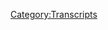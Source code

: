 {{DEFAULTSORT:
    #_TRANSCRIPT_0782:February 26, 2023
}}{{Transcript
    | title         = [[782: February 26, 2023]]
    | caption       = [https://knowledgefight.libsyn.com/782-february-26-2023 Listen to this episode on Libsyn]
    | episodeNumber = [[782: February 26, 2023|782]]
    | length        = 01:28:15
}}

{{MessageBox
    | header     = Warning: Bot Generated Content
    | text       = This transcript was automatically generated by transcription software and likely contains many mistakes and misattributions. Please check the audio for definitive quotes, attribution, and context.
    | image      = N3yvass4myg91.webp
    | imagewidth = 50px
    | id         = warning
}}

{{TranscriptBlock
    | name      = Theme Song
    | timestamp = 00:00:04.000
    | text      = Red Alert. Red alert red alert
}}

{{TranscriptBlock
    | name      = Theme Song
    | timestamp = 00:00:12.000
    | text      = knowledge five Dan and Jordan wedding knowledge party.com It's time to pray.
}}

{{TranscriptBlock
    | name      = Theme Song
    | timestamp = 00:00:21.000
    | text      = I have great respect for knowledge like knowledge. I'm sick of them posing as if they're the good guys.
}}

{{TranscriptBlock
    | name      = Theme Song
    | timestamp = 00:00:27.000
    | text      = Shang chi or the bad guy Chanology Dan and Jordan knowledge fight need money Andy and Sandy are stopping Andy and Pam handy in Kansas. And the Kansas surely are. Huge fan. I love your word. Knowledge by now knowledge fight.com
}}

{{TranscriptBlock
    | name      = Dan
    | timestamp = 00:00:59.000
    | text      = Hey everybody, welcome back. No tread. I'm Ben. I'm Jordan. We're, like
}}

{{TranscriptBlock
    | name      = Jordan
    | timestamp = 00:01:05.000
    | text      = right out the gate with Oh, I'm so sorry.
}}

{{TranscriptBlock
    | name      = Dan
    | timestamp = 00:01:08.000
    | text      = Well, we also like to worship at the altar of saline and talk a little bit about Jones when we're not.
}}

{{TranscriptBlock
    | name      = Jordan
    | timestamp = 00:01:16.000
    | text      = Not ruining the entire show and bringing it to all apologies. That's
}}

{{TranscriptBlock
    | name      = Dan
    | timestamp = 00:01:19.000
    | text      = alright. You had fluid down the wrong way rocked out? Yep.
}}

{{TranscriptBlock
    | name      = Jordan
    | timestamp = 00:01:23.000
    | text      = Yes. Dan Jordan, Dan. Jordan, I have a quick question for you. So what's your bright spot today? My bright
}}

{{TranscriptBlock
    | name      = Dan
    | timestamp = 00:01:29.000
    | text      = spot today, Jordan. We are recording this and we're releasing it on Thursday instead of Friday this week because we'll be in Milwaukee for live shows at the X ray arcade famous X ray Arcade Miss X ray. Very excited about that. And I just didn't want to think about needing to release an episode while we're there. Totally experienced the time. Yeah. And so this bright spot is maybe a little bit of a non bright spot but also bright spot.
}}

{{TranscriptBlock
    | name      = Jordan
    | timestamp = 00:01:55.000
    | text      = Okay. Okay, like maintaining spots. So tonight,
}}

{{TranscriptBlock
    | name      = Dan
    | timestamp = 00:01:58.000
    | text      = we're doing the Thursday show. Right? And I had planned something spectacular. Yeah, I was gonna get a cameo for you. As a as it was the way to open up the show. It was gonna be the best. Yeah, see T is on cameo. The Real World Road Rules challenge.
}}

{{TranscriptBlock
    | name      = Jordan
    | timestamp = 00:02:17.000
    | text      = Oh, no. Did he reject your cameo request? He did? No. CT. Oh, no. I watched you in the remake of the world's most dangerous game.
}}

{{TranscriptBlock
    | name      = Dan
    | timestamp = 00:02:28.000
    | text      = I even ZTE even included in my request. We're both big fans. Which isn't actually even true. I'm not a huge
}}

{{TranscriptBlock
    | name      = Jordan
    | timestamp = 00:02:37.000
    | text      = fan of who loves him. I enjoy the character he plays on TV but in real life. I don't know if I
}}

{{TranscriptBlock
    | name      = Dan
    | timestamp = 00:02:43.000
    | text      = I think I might have screwed up because I asked him to include as an inside joke, calling you a little loser. That would have been great. Maybe he would have been
}}

{{TranscriptBlock
    | name      = Jordan
    | timestamp = 00:02:54.000
    | text      = great. I don't want to get into what that all by. That'll go on the internet. People will say I'm ctes a little looser, Teddy baby guy. Yeah.
}}

{{TranscriptBlock
    | name      = Dan
    | timestamp = 00:03:01.000
    | text      = And so that is not happening. Although I had made a request. I was ready to make it happen. TJ Lavin is also on there. I considered doing that. But he Yeah, for sure. Out of the price range a little bit to know of course he is. And I don't know how many words he can say at the same time. He might be asking too much. Several $1,000 No, a couple of 100 but still too much. That's too much. Not not even close to the person who I think is asking way too much. And that is project Pat. The rapper project pet really? Yes. How much $650 Oh man for a project pet cameo. Here's what I like about that. Unless it's a guest verse. I don't know if that's worth it. Here's
}}

{{TranscriptBlock
    | name      = Jordan
    | timestamp = 00:03:44.000
    | text      = what I like about that. Okay, chances you're gonna get 10 cameos if your project Pat. Low, low, so you don't want to charge 60 bucks per i disagree 600 But that's barely nothing chances you'll get one cameo. Fairly good.
}}

{{TranscriptBlock
    | name      = Dan
    | timestamp = 00:03:58.000
    | text      = I think I think you could get quite a few. I think a lot of people love chicken head. A lot of people love getting green. That's fair. bolos we'd be on some Twinkie Twinkie.
}}

{{TranscriptBlock
    | name      = Jordan
    | timestamp = 00:04:07.000
    | text      = I think we need to get in contact with him to see what his numbers are and see if we can improve his his interactions.
}}

{{TranscriptBlock
    | name      = Dan
    | timestamp = 00:04:13.000
    | text      = I think it's gonna cost $650 to get in touch with him to find out
}}

{{TranscriptBlock
    | name      = Jordan
    | timestamp = 00:04:18.000
    | text      = $650 To try and maximize his viewership
}}

{{TranscriptBlock
    | name      = Dan
    | timestamp = 00:04:21.000
    | text      = I honestly think he's definitely lost a sale for me because I would have probably if it was considerably cheaper botlane like project that I grew up on that hypnotize minds three six share your world right. But also I was considering 50s Too much. Here's a question that I had also while I was going through cameo trying to find something to play as a surprise for you. Is Peter North a well enough known person that it would like actually have an effect like the legendary
}}

{{TranscriptBlock
    | name      = Jordan
    | timestamp = 00:04:59.000
    | text      = okay, I was It's like here's the problem with me. first thought I had for some reason went straight to Elijah Wood in the movie North don't ask me why that happened. Second thought I had the guy who comes along he's very diametrically opposed thoughts
}}

{{TranscriptBlock
    | name      = Dan
    | timestamp = 00:05:19.000
    | text      = back to apparently he is well known enough to be recognizable.
}}

{{TranscriptBlock
    | name      = Jordan
    | timestamp = 00:05:25.000
    | text      = I would say he's recognizable to most if not all,
}}

{{TranscriptBlock
    | name      = Dan
    | timestamp = 00:05:29.000
    | text      = yeah, I had a real real difficult nyct ruined everything once again once again, classic captain. What's your bright
}}

{{TranscriptBlock
    | name      = Jordan
    | timestamp = 00:05:40.000
    | text      = red spot is? I mean, you know, barring the obvious considering what will be happening later on this evening, as you listen to this, my bright spot is the Mandalorian it returns it returns from the depths of the book of Boba Fett to once again be not a shitty show grow goo grow goes back right? Yep.
}}

{{TranscriptBlock
    | name      = Dan
    | timestamp = 00:06:01.000
    | text      = I don't know much references. I know that Luke Skywalker showed up last season
}}

{{TranscriptBlock
    | name      = Jordan
    | timestamp = 00:06:06.000
    | text      = he did. It was pretty exciting. Yeah. made me cry. Little spoilers. Now, it was fine. I talked about it on the show. Oh, yeah. Grow goo grow that
}}

{{TranscriptBlock
    | name      = Dan
    | timestamp = 00:06:13.000
    | text      = that is a reference for sure. I know that Verner Herzog was on it.
}}

{{TranscriptBlock
    | name      = Jordan
    | timestamp = 00:06:18.000
    | text      = He was he was first seasoned. He's gone now. He was he was horribly tragic. Oh, I mean, he was a bad guy. He was murdered right? Yeah. Okay.
}}

{{TranscriptBlock
    | name      = Dan
    | timestamp = 00:06:26.000
    | text      = I don't know much else. I mean, I guess ever like there's a lot of people who look like Boba Fett. Yeah, yeah, they're all the Mandalorian right there in their effects. Is it all the FET family? No, no joke guys. And
}}

{{TranscriptBlock
    | name      = Jordan
    | timestamp = 00:06:38.000
    | text      = Jango Fett was a Mandalorian. Okay. All right. Then after Mandalorians val is so vandal becomes a bounding Mandalorian is a like an alien race and the lore is the name of a planet. Okay. All right, the leader of which is named manned, Allah. All right, the people of whom are called Mandalorian. Okay. Their their creed Baja Mandalore. So it's not like a specific name for everything yet is one thing. And
}}

{{TranscriptBlock
    | name      = Dan
    | timestamp = 00:07:07.000
    | text      = they're all bounty hunters.
}}

{{TranscriptBlock
    | name      = Jordan
    | timestamp = 00:07:08.000
    | text      = Um, you know? No, but maybe,
}}

{{TranscriptBlock
    | name      = Dan
    | timestamp = 00:07:11.000
    | text      = I guess. You know, it is where that cool hat they
}}

{{TranscriptBlock
    | name      = Jordan
    | timestamp = 00:07:15.000
    | text      = suffer from. They do all wear the cool hat. They suffer from classic sci fi brain which says, Well, if we've got one of them, I guess everybody does the same job. Sure. You know? Yeah, work that time. Yeah, you're all bounty hunters now. Okay. Everybody from this planet, I could develop a unique and diverse group of people or you could all be bounty hunters. And this is the bounty hunter planet. So
}}

{{TranscriptBlock
    | name      = Dan
    | timestamp = 00:07:37.000
    | text      = other than Luke Skywalker, do we get some good fun? Star Wars cameos? Like do you get a Jar Jar? Do we get a boss? No,
}}

{{TranscriptBlock
    | name      = Jordan
    | timestamp = 00:07:44.000
    | text      = no, no. So this is a get a Bib Fortuna this is all day Fulanis world. All right now. Way back when? Okay. This guy was only in the cartoons. He was only doing the Clone Wars. He was doing the 3d cartoons that you'd see on Nickelodeon? Sure. Right. Then over time, they were like, how about you run all of Star Wars low key you run all of star? Well, he runs low key to low key and all of Star
}}

{{TranscriptBlock
    | name      = Dan
    | timestamp = 00:08:11.000
    | text      = Wars. Disney right? Yeah, I guess it could have a crossover. There's
}}

{{TranscriptBlock
    | name      = Jordan
    | timestamp = 00:08:15.000
    | text      = like the movies, right? And then there's everything else. And it's basically under the control of this one dude and John fabro. So yeah, so that entire universe is all filled with like Ahsoka Tano. That's a character that started in the Clone Wars cartoon 30 years ago, 20 years ago or something like that. And now she's showing up as riddoch Rosario Dawson in the live action thing, right where it's all this one dude.
}}

{{TranscriptBlock
    | name      = Dan
    | timestamp = 00:08:40.000
    | text      = Sweet John FEV. Rose, like, deeply involved in running Star Wars stuff and
}}

{{TranscriptBlock
    | name      = Jordan
    | timestamp = 00:08:45.000
    | text      = Star Wars stuff. We eat us. Yep, yep.
}}

{{TranscriptBlock
    | name      = Dan
    | timestamp = 00:08:49.000
    | text      = What a ride.
}}

{{TranscriptBlock
    | name      = Jordan
    | timestamp = 00:08:50.000
    | text      = I know for him. Yeah, for him.
}}

{{TranscriptBlock
    | name      = Dan
    | timestamp = 00:08:52.000
    | text      = Think about Ben. Wow, right swinger
}}

{{TranscriptBlock
    | name      = Jordan
    | timestamp = 00:08:56.000
    | text      = swingers. From swingers to running Star Wars. We should all dream. I don't know if we can. No one should dream dream big. If you dream that big. You're probably going to become a serial killer. You got to like ease into that. That's got to be an accident.
}}

{{TranscriptBlock
    | name      = Dan
    | timestamp = 00:09:12.000
    | text      = You got to know that I know that it's possible.
}}

{{TranscriptBlock
    | name      = Jordan
    | timestamp = 00:09:14.000
    | text      = It is possible. I guess. Don't dream big but dream that dreams may come Jon
}}

{{TranscriptBlock
    | name      = Dan
    | timestamp = 00:09:18.000
    | text      = Favreau has proven that? Yes. Okay. Now we've spent a lot of time on that was in Terry's bright spot. Let's let's get down to business. Jordan. You have an episode to go over? This is February 26 2023. All right. Alex has been out of studio quite a bit which has led to a bit of chaos. Yeah, quite frankly. It sounds right. I've had very little of him to go over outside of him like showing up and like yelling at Owen or Harrison while they're hosting. That's fun. It's not as fun as you want it to be though. And then the worst laid plans of my life yeah. Have fallen apart.
}}

{{TranscriptBlock
    | name      = Jordan
    | timestamp = 00:09:59.000
    | text      = So many big James
}}

{{TranscriptBlock
    | name      = Dan
    | timestamp = 00:10:00.000
    | text      = this 2003 2004 Dean scream Yeah, so that for the live show yeah. Such a terrible plan on my part. Cuz get this. He doesn't cover it. No,
}}

{{TranscriptBlock
    | name      = Jordan
    | timestamp = 00:10:13.000
    | text      = not even a little No, not even once. No, the biggest thing that happened in politics that year. Well, I don't know about that. As far as I remember,
}}

{{TranscriptBlock
    | name      = Dan
    | timestamp = 00:10:21.000
    | text      = really boring for a stretch, like we got through a lot because the holidays and stuff that's not even worth covering, right. And then I get to past the 19th, which is when the scream scream happened. 20th 21st Nothing, no coverage of it. And so I'm like, Okay, we can't do this for the live show. And now I don't have anything from this 2003 2004 Stretch to cover. So I was left in the lurch.
}}

{{TranscriptBlock
    | name      = Jordan
    | timestamp = 00:10:45.000
    | text      = Yeah, it makes the breakneck pace with which we attacked. It seemed kind of silly. In retrospect,
}}

{{TranscriptBlock
    | name      = Dan
    | timestamp = 00:10:48.000
    | text      = quite silly. Yeah. I was telling my friend Angela lamps, Barry about this. And she was like, Oh, wow, I thought you were planning this backwards. I thought you knew the destination and you were working. I was like, Well, yeah, that's probably that's probably how it should have done.
}}

{{TranscriptBlock
    | name      = Jordan
    | timestamp = 00:11:05.000
    | text      = Excuse me, ma'am. You have not listened to our 800 episodes long show before have
}}

{{TranscriptBlock
    | name      = Dan
    | timestamp = 00:11:12.000
    | text      = you. In hindsight, if I ever do this again, like that, yeah, I will do that. No, that makes perfect sense. But I completely whiffed and had to find something new to go over for the live shows. Oh, you know, but we did find something. And so anyway, this is my way of saying that. That's, we're not going to talk about and 2004 episodes have been like, just nothing for a while. Yeah. So I don't have a 2004 episode to go over. But thankfully, on Saturday, or Sunday, I think as a Sunday, Alex came in, didn't come in, did his own video. He's on video and he sounds like shit. Sure. Audio is terrible, right? He is in a weird room somewhere.
}}

{{TranscriptBlock
    | name      = Jordan
    | timestamp = 00:11:50.000
    | text      = They dismantled his home, Alex Jones live studio. Either he's
}}

{{TranscriptBlock
    | name      = Dan
    | timestamp = 00:11:54.000
    | text      = on vacation again, again, or he's in a law office somewhere. Or a holding cell? I don't know. It's bad, right? You'll hear it. It's not great. But we do get to learn about his cat, which is something that I think a lot of people have been curious about. And
}}

{{TranscriptBlock
    | name      = Jordan
    | timestamp = 00:12:13.000
    | text      = wait, wait, wasn't the cat discussion we had from 2003
}}

{{TranscriptBlock
    | name      = Dan
    | timestamp = 00:12:18.000
    | text      = era? It definitely was. Okay. So here's the this
}}

{{TranscriptBlock
    | name      = Jordan
    | timestamp = 00:12:21.000
    | text      = is a new cat. Okay. Okay. Thanks,
}}

{{TranscriptBlock
    | name      = Dan
    | timestamp = 00:12:24.000
    | text      = guys. Had that cat that he hated? Yeah. Now he has a cat. I mean, he had that wife that he hated. Same thing. Okay. So but he is this, this new cat. And it's purely very expensive, very expensive cat. And in the bankruptcy proceedings, they were, they were shocked to find him claiming it as a $2,000 asset or something. And so he's trying to make a big deal out of how the government wants to take his cat away. So he made a video of himself holding the cat and it's this giant fucking Ragdoll Cat. Wow, it's very cute. It's a delightful cat. But it's all just a very desperate plea for attention, right for people to see him as a victim like, what would you think of my poor daughter who loves her cat? I'm not gonna take your Cowen's
}}

{{TranscriptBlock
    | name      = Jordan
    | timestamp = 00:13:12.000
    | text      = taking your cat, you are the one who listed your cat as an item to be taken. You're the weird one here. No one else would even think to put their cat on their bankruptcy filing some expensive
}}

{{TranscriptBlock
    | name      = Dan
    | timestamp = 00:13:22.000
    | text      = as cats inexpensive cat. So we'll get down to business on this here episode. But first, let's take a little moment say hello to some new Oh, that's a great idea. So first, I was told that this is where I go to get verified on Twitter. Is that not right? Thank you so much. You are now a policy wonk.
}}

{{TranscriptBlock
    | name      = Alex Jones
    | timestamp = 00:13:37.000
    | text      = I'm a policy wonk. Thank
}}

{{TranscriptBlock
    | name      = Jordan
    | timestamp = 00:13:38.000
    | text      = you very much.
}}

{{TranscriptBlock
    | name      = Dan
    | timestamp = 00:13:39.000
    | text      = It's not right now. Next six foot five. Howard Dean is not real and cannot hurt you. Thank you so much. You are now ballsy walk.
}}

{{TranscriptBlock
    | name      = Alex Jones
    | timestamp = 00:13:46.000
    | text      = I'm a policy wonk.
}}

{{TranscriptBlock
    | name      = Jordan
    | timestamp = 00:13:47.000
    | text      = Thank you very much
}}

{{TranscriptBlock
    | name      = Dan
    | timestamp = 00:13:48.000
    | text      = next as someone who is in Abba's much less popular musical chess in college, Dan's rendition of one night in Bangkok was so absolutely flawless. I pause the episode to become a policy. Well, thank you so much. You are now policy walk.
}}

{{TranscriptBlock
    | name      = Alex Jones
    | timestamp = 00:14:01.000
    | text      = I'm a policy wonk. Thank you.
}}

{{TranscriptBlock
    | name      = Jordan
    | timestamp = 00:14:05.000
    | text      = Dan, I always knew that your singing was going to eventually launch us into the next level. But I didn't know when or what it was going to take. And it was ABA. It was ABA.
}}

{{TranscriptBlock
    | name      = Dan
    | timestamp = 00:14:14.000
    | text      = But I don't think I did they have another musical called chess because I don't think I don't think the musical chess that I'm talking about was happy because that's Marie. Maybe.
}}

{{TranscriptBlock
    | name      = Jordan
    | timestamp = 00:14:25.000
    | text      = I don't know. I don't know anything about chess
}}

{{TranscriptBlock
    | name      = Dan
    | timestamp = 00:14:29.000
    | text      = since we last wrote music. Have you spent one night in Bangkok?
}}

{{TranscriptBlock
    | name      = Jordan
    | timestamp = 00:14:31.000
    | text      = I have absolutely not. I remain a virginal. I remain untouched by the corruption of your ears.
}}

{{TranscriptBlock
    | name      = Dan
    | timestamp = 00:14:39.000
    | text      = I would know if you had spent one night in Bangkok I know makes the tough guys.
}}

{{TranscriptBlock
    | name      = Jordan
    | timestamp = 00:14:43.000
    | text      = I know I would. I would walk in here with weak knees. Don't
}}

{{TranscriptBlock
    | name      = Dan
    | timestamp = 00:14:46.000
    | text      = be too careful with your company. Next, I've listened to over 100 episodes and only just figured out that the name knowledge fight is based on Info Wars as in knowledge equals info and fight equals wars and it's really affected my confidence. Since and I don't feel like I deserve to be a policy. Thank you so much. You are now policy walk. I'm a policy.
}}

{{TranscriptBlock
    | name      = Jordan
    | timestamp = 00:15:05.000
    | text      = Thank you very much.
}}

{{TranscriptBlock
    | name      = Dan
    | timestamp = 00:15:06.000
    | text      = I get that a lot. Actually, that people don't get the name. I think it's funny sort of, but also it's a stupid name.
}}

{{TranscriptBlock
    | name      = Jordan
    | timestamp = 00:15:15.000
    | text      = No, that's the thing. I appreciate that they feel like it's upon them to have have failed at Subway when in reality, the name came from two people who thought that this podcast was gonna last maybe six months tops.
}}

{{TranscriptBlock
    | name      = Dan
    | timestamp = 00:15:29.000
    | text      = Brain battle might have been a better name in terms of the alliteration. alliteration.
}}

{{TranscriptBlock
    | name      = Jordan
    | timestamp = 00:15:32.000
    | text      = But you know, the knee we're hearing it back now brain battle sounds kind of dumb.
}}

{{TranscriptBlock
    | name      = Dan
    | timestamp = 00:15:36.000
    | text      = Mm hm. I think that's what like, didn't Stephen Colbert go with that? Tucker Buckley?
}}

{{TranscriptBlock
    | name      = Jordan
    | timestamp = 00:15:42.000
    | text      = Yeah, it didn't last long. Yeah, there we
}}

{{TranscriptBlock
    | name      = Dan
    | timestamp = 00:15:45.000
    | text      = go. 800 episodes.
}}

{{TranscriptBlock
    | name      = Jordan
    | timestamp = 00:15:46.000
    | text      = 800 episodes. Take the tonight show over
}}

{{TranscriptBlock
    | name      = Dan
    | timestamp = 00:15:50.000
    | text      = what state of the union press correspondents dinner. Your prick. Yeah. Anyway. Yeah. We're gonna start off here today with Alex talking about something positive. He's in a good mood about something. And it's comedy based.
}}

{{TranscriptBlock
    | name      = Alex Jones
    | timestamp = 00:16:09.000
    | text      = There's 1000s of examples of this. But humanity is really learning to think this is bad. Just 10 years ago, almost no one heard about the New World Order 20 years ago, a tiny bit compared to that 30 years ago, 40 years ago, maybe 1/10 of 1%. Now, in major polls around the world, the most unpopular groups are the globalist Hollywood and all the major corporations they control. And then Woody Harrelson guaranteed because I know people that work at Saturday Night Live, one would have worked Saturday Night Live, and all about the inner workings of Saturday Night Live. And everything they say is heavily scripted, heavily controlled by Dave Chappelle, when he kept on talking about Kanye West and said some things they didn't like, went off script. And they got very, very upset while he talked about going off script, Woody Harrelson who I know personally been friends with a long time. I talked to him two years, we've done some work together, but quite a bit the past I know is basically daily Lester. And what are you smart, smart cookie is dad obviously very, very interesting fella. Leave it at that. But he knows all about the deep state. And he came out on Saturday live last night, I'm gonna play the full monologue before monologues on infowars.com. And said, Man, I'm thinking of a fictional movie, where drug dealers drug cartels be talking about Big Pharma here, make you buy a drug and make you stay locked in your house to take it. So again, these are direct attacks. These are glitches in the matrix. These are people across the board, knowing that the new owner is going to destroy them and their families and they don't fight back against it. And we're seeing this intense fight all the time. Very important clip. Here it is.
}}

{{TranscriptBlock
    | name      = Woody Harrelson
    | timestamp = 00:17:45.000
    | text      = Okay, so the movie goes like this. The biggest drug cartels in the world get together and buy up all the media and all the politicians and force all the people in the world stayed locked in their homes. And people can only come out if they take the cartels, drugs and keep taking them over and over. That's really the script away. I mean, who's gonna believe that crazy idea?
}}

{{TranscriptBlock
    | name      = Dan
    | timestamp = 00:18:12.000
    | text      = You might notice that there's not a lot of laughter?
}}

{{TranscriptBlock
    | name      = Jordan
    | timestamp = 00:18:14.000
    | text      = No, no, no, I think everybody got exactly where you're going and went, Ah,
}}

{{TranscriptBlock
    | name      = Dan
    | timestamp = 00:18:19.000
    | text      = yeah. And it's also the punch lines cut off, but we'll get to that here in a minute. But I would say from the standpoint of comedy, it's at best a sloppy monologue, but like Woody Harrelson is a pretty charismatic dude. So he's talking about smoking a lot of weed and stuff. Yeah. The he's very clearly on script. And you can tell because there's like pre pre made graphics. He's talking about how like,
}}

{{TranscriptBlock
    | name      = Jordan
    | timestamp = 00:18:44.000
    | text      = he's going off script. He's like, Hey, by the way, put number four up on the screen, right?
}}

{{TranscriptBlock
    | name      = Dan
    | timestamp = 00:18:49.000
    | text      = He's talking about how he was smoking a joint in New York, and he brought it from California. He's like, I didn't bring it from California. My manager did and then he's like, No, he's here tonight. Yeah, so they show his manager and then there's a Chiron at the bottom. It's like brought drugs. She they go Yeah, like it's all very much on the rails as it were.
}}

{{TranscriptBlock
    | name      = Jordan
    | timestamp = 00:19:10.000
    | text      = You have an actor doing the monologue. You have his monologue written
}}

{{TranscriptBlock
    | name      = Dan
    | timestamp = 00:19:14.000
    | text      = for him? Yes. Yeah. And he doesn't do a terrible job or anything although it feels a little bit weird because at two points during the monologue, he says that he says fifth time hosting SNL and you know five timers Yeah, so he like pretend someone's gonna put a jacket on him. Yeah, and no one comes right right. The audience I don't know if they know how to feel about that.
}}

{{TranscriptBlock
    | name      = Jordan
    | timestamp = 00:19:38.000
    | text      = They don't they were like, Wait, shouldn't Steve Martin be coming out and giving him a jacket right now?
}}

{{TranscriptBlock
    | name      = Dan
    | timestamp = 00:19:43.000
    | text      = It doesn't feel right. Because it does feel disrespectful to Woody Harrelson. Yeah, but they made such a big
}}

{{TranscriptBlock
    | name      = Jordan
    | timestamp = 00:19:50.000
    | text      = deal. You've said the five timers club is the thing you have to adhere to it. Now. You You were the ones who made it a thing. It's not Woody's fault. No, no, but
}}

{{TranscriptBlock
    | name      = Dan
    | timestamp = 00:19:59.000
    | text      = what he's obviously made Getting some kind of a joke that the audience is confused. Yeah. Anyway, I think there's some some failings and choices and because his his monologue is largely about how he smokes a ton of weed, yeah. And drinks a lot. Yeah. It's kind of meandering, maybe by design.
}}

{{TranscriptBlock
    | name      = Jordan
    | timestamp = 00:20:15.000
    | text      = Yeah, that's what you would expect fits that character. That's the whole show went downhill once Castillo left. That's what I have to say. Once Castillo left it, the whole thing was shit.
}}

{{TranscriptBlock
    | name      = Dan
    | timestamp = 00:20:26.000
    | text      = Also. I would say that they are not notorious for staying strictly on Skrill
}}

{{TranscriptBlock
    | name      = Jordan
    | timestamp = 00:20:34.000
    | text      = No, Jimmy Fallon made a career out of being terrible.
}}

{{TranscriptBlock
    | name      = Dan
    | timestamp = 00:20:37.000
    | text      = Yeah, those were many years ago. like it'd be tough for me to use an example like Will Ferrell is bad doctor scam. Yeah, that was not rigidly
}}

{{TranscriptBlock
    | name      = Jordan
    | timestamp = 00:20:46.000
    | text      = anything they did in the hot tub. I think would Ferrell did basically. Yeah.
}}

{{TranscriptBlock
    | name      = Dan
    | timestamp = 00:20:51.000
    | text      = But yeah, it's also Alex's kind of ignoring the part in Woody's monologue where he describes himself as an anarchist and a Marxist. Might, but you know, Woody Harrelson is somebody who's been anti vaccine mitigation measures largely because of his anarchist. Yeah, he comes from a place of like, no state control right. Now that said, he does also have some pretty dumb conspiracy ideas. Yeah. I mean, I don't think he listens to Alex ever
}}

{{TranscriptBlock
    | name      = Jordan
    | timestamp = 00:21:21.000
    | text      = think that anyone should? And I mean, maybe I'm the one who's mistaken his public persona for the past his entire life. But I feel like people recognize this is not the guy to take advice from on anything.
}}

{{TranscriptBlock
    | name      = Dan
    | timestamp = 00:21:34.000
    | text      = And it almost feels like he understands that. Yeah, he's having a great time with it. Yeah. Also, his dad was a murderer. Okay. See,
}}

{{TranscriptBlock
    | name      = Jordan
    | timestamp = 00:21:41.000
    | text      = I didn't know that part. His dad was a murderer once his dad went
}}

{{TranscriptBlock
    | name      = Dan
    | timestamp = 00:21:44.000
    | text      = to jail for killing a judge.
}}

{{TranscriptBlock
    | name      = Jordan
    | timestamp = 00:21:46.000
    | text      = Okay, what's to jail for killing a judge?
}}

{{TranscriptBlock
    | name      = Dan
    | timestamp = 00:21:50.000
    | text      = Yeah. Okay. So that's what Alex says that his dad isn't
}}

{{TranscriptBlock
    | name      = Jordan
    | timestamp = 00:21:53.000
    | text      = a secret. That's an interesting character. All right. Okay. It's not not not not it. No, I mean, accuracy is important. Yeah.
}}

{{TranscriptBlock
    | name      = Dan
    | timestamp = 00:22:01.000
    | text      = So Alex is thinking about, you know, the Hollywood he's thinking about how he's best friends with Woody Harrelson. And he has some things to say about his time working on Scanner Darkly that I just can't believe
}}

{{TranscriptBlock
    | name      = Alex Jones
    | timestamp = 00:22:15.000
    | text      = so I can tell you that I got a few movies not really even asking and got to know what a Hollywood folks like Woody Harrelson and John Reeves and really many many others and they were awake to the new world order we were having dinner hanging out 1516 1718 1920 years ago that's how long I've known those guys under those guys both together but Robert Downey Jr. was also hanging out he was a big jerk but it was an idiot but the point is is that that Jr has A Scanner Darkly Iron Man wait to the New World Order hated the New World Order was having long discussions with me that was also a consultant on the film and updating Philippine next book or and what now? They were really really late back then so that's why I know Woody Harrelson still awake and I know the answer Willie Nelson some other folks but not about name dropping. It's about the fact that I knew well. We Harrelson was awake so long ago,
}}

{{TranscriptBlock
    | name      = Dan
    | timestamp = 00:23:12.000
    | text      = Alex did a cameo in the movie he didn't like punch up the rim now. He wasn't a scripted by
}}

{{TranscriptBlock
    | name      = Jordan
    | timestamp = 00:23:18.000
    | text      = Zoltan and he gave it a one over
}}

{{TranscriptBlock
    | name      = Dan
    | timestamp = 00:23:22.000
    | text      = unbelievable unbelievable he was on set for half a day tops sitting around the whole time they're shooting and
}}

{{TranscriptBlock
    | name      = Jordan
    | timestamp = 00:23:32.000
    | text      = it's not about quantity. Quality. It's about quality sure you could have been on the film for months but what you learned in those few hours of Alex being on set influenced the entirety of the movie
}}

{{TranscriptBlock
    | name      = Dan
    | timestamp = 00:23:43.000
    | text      = fucking Star Lord over absolutely unreal
}}

{{TranscriptBlock
    | name      = Jordan
    | timestamp = 00:23:47.000
    | text      = what kind of what kind of
}}

{{TranscriptBlock
    | name      = Dan
    | timestamp = 00:23:48.000
    | text      = disrespectful, who actually delusional adapted the screenplay?
}}

{{TranscriptBlock
    | name      = Jordan
    | timestamp = 00:23:53.000
    | text      = I updated Philip K. Dick. What's the book about
}}

{{TranscriptBlock
    | name      = Dan
    | timestamp = 00:23:57.000
    | text      = also Richard? Robert Downey Jr. was probably like, deeply into drugs at this. Yeah,
}}

{{TranscriptBlock
    | name      = Jordan
    | timestamp = 00:24:02.000
    | text      = no, that makes a little rude.
}}

{{TranscriptBlock
    | name      = Dan
    | timestamp = 00:24:05.000
    | text      = Makes sense. I thought he was piece of shit.
}}

{{TranscriptBlock
    | name      = Jordan
    | timestamp = 00:24:07.000
    | text      = I mean, I wouldn't be surprised if he acted like an asshole. That's kind of what he did.
}}

{{TranscriptBlock
    | name      = Dan
    | timestamp = 00:24:12.000
    | text      = So you may remember our last present day episode. I believe we covered Alex talking about how the nukes are right around the corner. Yeah, it'll take five minutes for Russia to destroy all of the America they
}}

{{TranscriptBlock
    | name      = Jordan
    | timestamp = 00:24:24.000
    | text      = got their subs right off the coast. She was bad. Yeah, we weren't gonna survive for the week at least. Yeah. Things are different. Things are different. They're fine. No.
}}

{{TranscriptBlock
    | name      = Dan
    | timestamp = 00:24:33.000
    | text      = worries go away. Looks like we're winning. Oh, okay.
}}

{{TranscriptBlock
    | name      = Alex Jones
    | timestamp = 00:24:35.000
    | text      = I can with great competence and analysis. Tell you that we reached another major milestone. It was last January, about 13 and a half months ago, in 20.2. That I said, studying the typography of the media landscape, not here in the US but worldwide. And the numbers I'm seeing and the different talk show hosts I see coming out against COVID and lie in the poisoned shots and Big Pharma and the lock downs that they're going to lose not just their current push for force injections, and worldwide ID cards and cashless societies. They're not just going to lose on their force injections, they're going to lose on the whole thing. And we just keep pushing. It's kind of like you get in a fight, the guy starts fighting punches you, you're getting really hard break his nose knocking down. And you kind of wait and see if he gets back up. But if we start back up and go and kick him in the face couple times, and maybe break couple ribs, and what do you do with your family. And that's the analogy I'm using a non violent way for the new world order, what about 13 months ago, broke their nose really bad, and knock them down. And they are getting back up. So politically, non violently, we got to move in, get a good kick into the under the jaw, they keep getting up, gotta go ahead and start stomping the ribs. And it's just what you got to do. So that's where we are ladies and gentlemen, we got to press the attack. 110%. So let me make the new announcement. Like the big announcement here, the new annuity, it's 100% that on. The chain reaction has been achieved, not just on the poisoned shots, not just in the lockdowns, it was their big gamble to use that to get full control of us, but only in places like China, where they're able to get a lot of it done. But you know, Gigi ping is a test that a whole suite again last year, and it caused an explosion across the country and the back off. So he's been basically told and working with the globalists, that channel with the leader of the New World Order if he can successfully get his population out of their control but notice he failed that test.
}}

{{TranscriptBlock
    | name      = Dan
    | timestamp = 00:26:43.000
    | text      = So we were on the Patriots are winning again. And they all they have to break some ribs or whatever if the globalist try to get back here. And honestly at this point in the episode and throughout. Yeah, the only thing I can point to is that Woody Harrelson Yeah, said some interpretive ly anti vac stuff on Saturday Night Live. Well, that's that's the justification for like the globalists are on the run. The chain reaction has started. Yeah,
}}

{{TranscriptBlock
    | name      = Jordan
    | timestamp = 00:27:13.000
    | text      = yeah, I appreciate that. The audio quality reminds me of something that the French Resistance might have broadcast during World during the occupation, if you will, if
}}

{{TranscriptBlock
    | name      = Dan
    | timestamp = 00:27:23.000
    | text      = Alex had more meaningful things, probably try and do something that harkens to that it
}}

{{TranscriptBlock
    | name      = Jordan
    | timestamp = 00:27:27.000
    | text      = is it is a little bit like that. But if they were talking about their movie reviews, yeah. You know, like, oh, the Germans are killing us all by that, by that by that, but have you heard about the new refund stock film? You know? Yeah,
}}

{{TranscriptBlock
    | name      = Dan
    | timestamp = 00:27:39.000
    | text      = yeah, it but it would be more trivial or trivial? Yes. It would be kind of disposable weekly content. I just, I'm blown away,
}}

{{TranscriptBlock
    | name      = Jordan
    | timestamp = 00:27:55.000
    | text      = I want him see, here's what I want. Because the moment he said 13 months ago, I immediately turned it into like, it was 13 months ago this night that we punched them in the nose and broke it. It was 13 days ago this day, that we pushed them out and force them into the window. It was 13 hours ago this out, you know, like I was
}}

{{TranscriptBlock
    | name      = Dan
    | timestamp = 00:28:16.000
    | text      = 13 months ago that he said the invasion of Ukraine would last a day or two,
}}

{{TranscriptBlock
    | name      = Jordan
    | timestamp = 00:28:21.000
    | text      = maybe somewhere around there. Yeah. It was almost exactly 13 months ago. Yeah. Yeah, it's
}}

{{TranscriptBlock
    | name      = Dan
    | timestamp = 00:28:25.000
    | text      = good. It's not good. at us. It wasn't doing good. 13 months ago, no,
}}

{{TranscriptBlock
    | name      = Jordan
    | timestamp = 00:28:29.000
    | text      = he's not his best work.
}}

{{TranscriptBlock
    | name      = Dan
    | timestamp = 00:28:31.000
    | text      = So I've long been of the opinion that Alex Jones is a great example of somebody who's indoctrinated into very extreme beliefs at a young age, and then pretends that it's open mindedness that led him to this, like I researched all of these points. And turns out this is right, when in reality, he's just an extremist who has never challenged his own worldview in any meaningful way. Yeah, he's more sheltered in his perspectives and opinions than most anybody who lives in a city. Yeah.
}}

{{TranscriptBlock
    | name      = Jordan
    | timestamp = 00:29:05.000
    | text      = I mean, he's a little bit like, what if the Twilight Zone episode where the kid got everything he wanted, just grew up and never faced any consequences at all?
}}

{{TranscriptBlock
    | name      = Dan
    | timestamp = 00:29:13.000
    | text      = Right. And I think I think a lot of people might say that. Now he's been all over the place. He's, but in this next clip, I think you kind of get the sense that maybe he is discussing childhood indoctrination into an extremist worldview. Hey,
}}

{{TranscriptBlock
    | name      = Alex Jones
    | timestamp = 00:29:30.000
    | text      = I want to thank you all for joining us on this live Sunday edition. I want you to listen to me very, very carefully. I have been blessed by God to have your support. I've been blessed by God to have a great family that educated me how the world worked when I was very, very young. And we have a mission here, all of us together. So when I say these things, again, it's not about tooting my horn. The fact that I know the enemy so well and just instinctively, nine times out of 10 an estimate what they're gonna do better than anybody else is a blessing but it's also a curse because Those hate my guts, ladies, gentlemen. And they've done major Pentagon investigations, major CIA investigations, major FBI investigations into me, trying to figure out what agency or foreign group is telling me what to say. And now they know that it's coming from me. And they know that I am like, the equivalent of their top Pentagon futurists. But what I do is I study what the globalist are doing, and I'm against them.
}}

{{TranscriptBlock
    | name      = Dan
    | timestamp = 00:30:24.000
    | text      = from a really young age, his parents taught him all of this stuff. Yeah, all of this nonsense, and other family members. And because of that, he has an ingrained ability to intuit what the enemy is going to do. It's almost like a superpower that he has, because of all of this shit that's been nailed into his head. As as a youth. I feel bad. I mean, not really. I hate him. But for a different person who wasn't him who had experienced this sort of thing. I would feel bad for that person. Yeah, they were not dealt with responsibly as children. Yeah,
}}

{{TranscriptBlock
    | name      = Jordan
    | timestamp = 00:31:05.000
    | text      = what I see is, I'm writing a movie in my head, and it makes it's like, it's a solid movie. Alright, so you've got this guy, always no consequences, etc, etc. Always believes in himself, right? Grateful loves his family, all those things, right? Finally is laid low, finally recognizes that he himself needs to go to therapy. And then the therapist starts getting into it. And there's the big climax where he goes like, oh, shit, my dad wasn't a good influence on my life. And it all make sense to him. Like there's the beautiful mind graphics. And he's figuring out that Sure, all of his wealth, but also all of his misery came from his dad. Like, he doesn't even know what's going on. Oh, it would be Shakespearean in a tragedy.
}}

{{TranscriptBlock
    | name      = Dan
    | timestamp = 00:31:50.000
    | text      = And then he would politically stabbed the therapist.
}}

{{TranscriptBlock
    | name      = Jordan
    | timestamp = 00:31:55.000
    | text      = I was thinking that he would trip and fall off the edge of a cliff. And I've been like, no, it's finally we feel bad for this guy. It takes it takes a lot to get there. It's a tough movie to sell. Yeah.
}}

{{TranscriptBlock
    | name      = Dan
    | timestamp = 00:32:05.000
    | text      = Someone like Alex is tough to find pathos for Yeah, that's where you kind of have to abstract it to like somebody else who isn't the him 100% of this. I'd feel really bad. Yeah. Because if you take him at his word, he's saying that like, I don't know, you had this shit beat into your head at a young age, and it made you like, have instinctual knowledge. Yeah, you don't have because you're wrong. He's wrong about everything. He's pretending that like I can instinctually tell what the the enemy is going to do. But if if he did think that he should challenge that assumption by like, keeping a track record, right? He's been wrong across the board, right? You'd have to then realize you do not have an ability to intuit what other people are going to do, or what your imaginary enemies are going to do. And your parents led you astray and just brought you up in a extreme right wing Yeah. Nonsensical world. No,
}}

{{TranscriptBlock
    | name      = Jordan
    | timestamp = 00:33:04.000
    | text      = it's one of the great classic tropes to be the person who is brainwashed into a fascist world who, who sees everything through the point of view of like, No, we're helping people. We're, we're the good guys here. And then when challenged outside of the propagandists fear, they come to the realization that no, we are not in fact, the good guys, this would be like, if Alex went out and saw everything, it was like, man, you know what, actually, we are the bad guys. That's fucking great. I love it.
}}

{{TranscriptBlock
    | name      = Dan
    | timestamp = 00:33:31.000
    | text      = I mean, consider how much he's built up around himself to allow himself to never have to have those challenges. And you'd think that maybe, you know, this kind of a court battle or whatever would would provide some kind of, like, recognition on his part of like, what he's actually involved in how serious this is. Yeah, but no, he just can come up with rationalizations for any kind of negative consequence. And then of course, consequences mean that you're on the right track. So he's just whether those ideas were influenced by his parents or his family or not like he's just down a path that reinforces the worst conclusions. Yeah, doesn't there's no end to it?
}}

{{TranscriptBlock
    | name      = Jordan
    | timestamp = 00:34:15.000
    | text      = Yeah, I mean, in Star Wars terms to think of it this way You know, you've got you've got your Darth Vader right. Not beyond redemption. He's still got it. It's still their emperor guess what Emperor is going down the shaft Emperor is beyond what you throw the Emperor down the shaft. You don't ask question. He shoot lightning. You don't be like maybe we can help this guy. No, fuck the Emperor. Right.
}}

{{TranscriptBlock
    | name      = Dan
    | timestamp = 00:34:37.000
    | text      = Have you noticed that? Alex does Emperor impressions all the time? Yeah, I
}}

{{TranscriptBlock
    | name      = Jordan
    | timestamp = 00:34:40.000
    | text      = have noticed. Yes. Nope.
}}

{{TranscriptBlock
    | name      = Dan
    | timestamp = 00:34:45.000
    | text      = Anyway, Alex wants to talk more about Woody Harrelson.
}}

{{TranscriptBlock
    | name      = Alex Jones
    | timestamp = 00:34:48.000
    | text      = Here's Woody Harrelson last night on Saturday Night Live, and they normally have approved scripts. Just like Dave Chappelle is going to come out. He went off script where he comes out attacks In VCs talk show Saturday Night Live that their main sponsor is Pfizer. Second largest sponsor is Madonna. But despite that Woody Harrelson got up there, begged them what he was going to say. And then live on TV hit him in the cold open. And that took courage and it took focus and it took will for him to do that. And basically expose how a drug cartel took control of our world, lock us in our house and try to make us take the drug that didn't get as high. But that destroyed our immune system made us sick.
}}

{{TranscriptBlock
    | name      = Dan
    | timestamp = 00:35:34.000
    | text      = So that's an entirely made up story. imagined, the whole story Alex is telling has no connection to reality. It's just the heroic storyline that Aleksa gets excited about. And he knows that he can sell to his audience super easily. What what he did wasn't off script. And if you watch the full monologue, it was a bit of a jab at the foreign pharmaceutical companies. But it wasn't some big anti Vax stand and woody wasn't exposing that the shots or poison or any of that bullshit. Yeah, it's important to also recognize that in order for Alex to make these arguments work that he's doing, he has to selectively edit Woody's monologue. Here's where the clip cuts off every time Alex plays it.
}}

{{TranscriptBlock
    | name      = Woody Harrelson
    | timestamp = 00:36:14.000
    | text      = And people can only come out if they take the cartels, drugs and keep taking them over and over through the script away. I mean, who is gonna believe that crazy idea?
}}

{{TranscriptBlock
    | name      = Dan
    | timestamp = 00:36:30.000
    | text      = Now, so interestingly, that isn't the end of Woody's joke. There's still a punch line that's left to come. Yeah. And actually the next line, the last line kind of ruins Alex's entire point. So here is that
}}

{{TranscriptBlock
    | name      = Woody Harrelson
    | timestamp = 00:36:43.000
    | text      = the biggest drug cartels in the world get together and buy up all the media and all the politicians and force all the people in the world stayed locked in their homes. And people can only come out if they take the cartels, drugs and keep taking them over and over through the script away. I mean, who is gonna believe that crazy IKEA, being forced to do drugs? I do that voluntarily.
}}

{{TranscriptBlock
    | name      = Dan
    | timestamp = 00:37:14.000
    | text      = When you omit the last line, you take away some of the meaning of Woody's joke, which is why Alex plays the edited version. With the last line included, it becomes a lot harder for Alex to sell the audience. This bold anti Vax stance because really what what he was saying is that no one would need to make him take a vaccine because he would take it willingly as he does with a bunch of drugs. Yeah. Anyway, Alex is playing an edited clip of Woody Harrelson Saturday Night Live monologue, and that seems to be one of the major reasons he thinks the globalists are on the ropes. This is really dumb, but not not surprising,
}}

{{TranscriptBlock
    | name      = Jordan
    | timestamp = 00:37:47.000
    | text      = through that script away. Because I fucking love vaccines. I put vaccines in my body on the daily every morning. I wish I had more places I have to inject between my toes. I've got so many vaccines in me right now. I love
}}

{{TranscriptBlock
    | name      = Dan
    | timestamp = 00:38:03.000
    | text      = I'm shooting up in my dick thing.
}}

{{TranscriptBlock
    | name      = Jordan
    | timestamp = 00:38:07.000
    | text      = He like turns around, there's a needle out of the back of his neck.
}}

{{TranscriptBlock
    | name      = Dan
    | timestamp = 00:38:11.000
    | text      = There's other big signs.
}}

{{TranscriptBlock
    | name      = Jordan
    | timestamp = 00:38:13.000
    | text      = Yes, absolutely. Yeah.
}}

{{TranscriptBlock
    | name      = Dan
    | timestamp = 00:38:15.000
    | text      = I think I think that he said some pretty dumb things as it relates to vaccines, your stuff and I kind of disagree with him some what, but I get where he is opposition to mandates comes from, from his anarchist perspective. I strongly disagree. But I think it's different than Alex's perspective, right? Yeah. And I think that that joke was kind of dumb.
}}

{{TranscriptBlock
    | name      = Jordan
    | timestamp = 00:38:40.000
    | text      = Maybe wasn't well, wasn't well written or very well performed.
}}

{{TranscriptBlock
    | name      = Dan
    | timestamp = 00:38:44.000
    | text      = But it's also I don't know, I guess Woody Harrelson
}}

{{TranscriptBlock
    | name      = Jordan
    | timestamp = 00:38:47.000
    | text      = cares.
}}

{{TranscriptBlock
    | name      = Dan
    | timestamp = 00:38:48.000
    | text      = I don't really,
}}

{{TranscriptBlock
    | name      = Jordan
    | timestamp = 00:38:49.000
    | text      = I just don't care. I just don't care anymore about what SNL says about anything. I might I was sent this morning, my dad sent me a Fox News article about because Lori Lightfoot is no longer there. Chicago, man. Yeah, we're all stoked. Everybody's happy, whatever. Well,
}}

{{TranscriptBlock
    | name      = Dan
    | timestamp = 00:39:05.000
    | text      = we'll see how the runoff goes. Yeah, well, you know,
}}

{{TranscriptBlock
    | name      = Jordan
    | timestamp = 00:39:08.000
    | text      = we're all happy for the short period of time when we don't technically have a mayor. That's when Chicago's anarchy, we finally blossom into the beautiful city that we could be
}}

{{TranscriptBlock
    | name      = Dan
    | timestamp = 00:39:16.000
    | text      = someone came out on the bridges. They can't pull them. They can't pull them up again.
}}

{{TranscriptBlock
    | name      = Jordan
    | timestamp = 00:39:21.000
    | text      = But it is like the whole article is based around some tweet that some dumb lady put out. Like, I don't care. That's not I don't care. I'm not doing it. Yeah.
}}

{{TranscriptBlock
    | name      = Dan
    | timestamp = 00:39:32.000
    | text      = Yeah. I mean, I think that Twitter is such a good thing that allows us to get information around but also it I don't know. Why Why pay attention to stuff that like, Would you would you ever care about Saturday Night Live monologues if someone else didn't?
}}

{{TranscriptBlock
    | name      = Jordan
    | timestamp = 00:39:53.000
    | text      = I literally I really I literally replied with if nobody if there weren't any journalists around to it. split this tweet. Would anyone care
}}

{{TranscriptBlock
    | name      = Dan
    | timestamp = 00:40:02.000
    | text      = if this tweet fell in a forest? Yeah,
}}

{{TranscriptBlock
    | name      = Jordan
    | timestamp = 00:40:04.000
    | text      = exactly. This is this is 100% we accidentally gave all of journalism a lazy button where they just get to be like, boom, my work is done for today.
}}

{{TranscriptBlock
    | name      = Dan
    | timestamp = 00:40:14.000
    | text      = Now that's the you know, that's not to say that some things that happen on a live can't be, you know, offensive shirt. You know, I think that Dave Chappelle is yeah, no such thing was maybe that may be merits a little bit of conversation. Sure. But this one I don't know. Leave feel. I feel like this is this is like him complaining about something that happened on Real Time with Bill Maher. Yeah,
}}

{{TranscriptBlock
    | name      = Jordan
    | timestamp = 00:40:37.000
    | text      = no, don't care. We need we need a large flashing light for innocuous whenever something like this happens where it just flashes like, oh, I guess we don't care then moving on.
}}

{{TranscriptBlock
    | name      = Dan
    | timestamp = 00:40:48.000
    | text      = Yeah, but I agree with you. But also because I'm agreeing with you. I have to take back to take back my use of Bill Maher. That isn't to knock you Yeah,
}}

{{TranscriptBlock
    | name      = Jordan
    | timestamp = 00:40:57.000
    | text      = no, no, that's definitely sometimes hurtful. Yeah. But but
}}

{{TranscriptBlock
    | name      = Dan
    | timestamp = 00:41:01.000
    | text      = generally on the HBO version of his show, when Alex would complain about stuff that was trivial nonsense, does not matter at all. Whereas nowadays, Bill Maher's
}}

{{TranscriptBlock
    | name      = Jordan
    | timestamp = 00:41:10.000
    | text      = real worse. He's amazing. Um, just a giant hassle.
}}

{{TranscriptBlock
    | name      = Dan
    | timestamp = 00:41:14.000
    | text      = So yeah, big times. It's Saturday Night Live. I don't know. I don't think Alex will ever probably bring this up again. I think this is just a nice one day thing.
}}

{{TranscriptBlock
    | name      = Jordan
    | timestamp = 00:41:23.000
    | text      = I assume that they he said they posted the clip on bandit video. I imagine they cut out the part where the joke happens, right?
}}

{{TranscriptBlock
    | name      = Dan
    | timestamp = 00:41:29.000
    | text      = I didn't check but I would assume Yeah, you would have I heard him play it on his show a bit. And it's always that
}}

{{TranscriptBlock
    | name      = Jordan
    | timestamp = 00:41:35.000
    | text      = always. That would make sense. Yeah. But there's
}}

{{TranscriptBlock
    | name      = Dan
    | timestamp = 00:41:39.000
    | text      = some actual news, I guess. Okay. Some other news. Alex has decided that the way the globalists are going to attack is infrastructure. Terrorism Sure. They're gonna bomb stuff. All right. What have you Okay, I think he's trying to feed off the feelings about train derailment, right that have happened. Certainly, the food plant stuff maybe isn't as exciting anymore, but there's still the memory of it. The echo
}}

{{TranscriptBlock
    | name      = Jordan
    | timestamp = 00:42:07.000
    | text      = I shouldn't we all be forced to like stop for a moment. And before we get to go on, we have to stop and be like, Wait, remember how we were all that? We were all like, Oh, shit. food processors are on fire all the time. Right now. We all lost our minds. Now we've calmed down. Let's move forward. Okay. It's a few months later. We're fine. We're not maybe next time we don't let this happen again. No. Oh, because it's
}}

{{TranscriptBlock
    | name      = Dan
    | timestamp = 00:42:29.000
    | text      = happening again. Oh, shit.
}}

{{TranscriptBlock
    | name      = Alex Jones
    | timestamp = 00:42:30.000
    | text      = There have been 1000 Plus percentile increases in oil refinery and gas processing centers. Because we're already out of diesel in Australia, in New Zealand, in Europe, in Western Europe, in the UK and Central America and South America and Mexico. And what happened Friday. I looked it up. I can talk the sin number of Pemex disasters, number of Pemex fires. Look up. What percentage of oil systemics plot of the US what supplied is refined gasoline is that Max give the US between five and 50% depending on the time. And Mexico that's state run. Oil and gas company has been ramping up production during the recruiting war in the last year, and so under globalist pressure, they announced about a month ago, they're going to cut production to the United States in 2023. What's now begun? So a lot of people are saying well, you have three Pemex factories on Friday blue, I mean, blue sky high sky like what you saw, but even bigger, much bigger than Ohio. If two in Mexico that mainly supply the United States, blue sky high, and then one in Texas, blue sky high all the same day. You look up Pemex disasters, they don't have one a year on average this big, they'll have a small fire one thing will blow up but not or they'll have one of their drilling facilities blow up. But there's a lot of that these are big. You just said
}}

{{TranscriptBlock
    | name      = Jordan
    | timestamp = 00:43:59.000
    | text      = there's a lot of that concern flow one sky,
}}

{{TranscriptBlock
    | name      = Alex Jones
    | timestamp = 00:44:03.000
    | text      = brick in high on the same day, that's a message. And a lot of folks will say, well, that's probably the Russians because they're mad because Biden in the global what blew up the Nord Stream pipeline last year? Did the Russians cut off the Keystone pipeline? Did the Russians shut down more than 2000 spurs and sub pipelines and dozens of major pipelines in the last few years? Or 26 months now? The globalist
}}

{{TranscriptBlock
    | name      = Dan
    | timestamp = 00:44:32.000
    | text      = yeah so the globalists are blowing up these Pemex facilities apparently
}}

{{TranscriptBlock
    | name      = Jordan
    | timestamp = 00:44:36.000
    | text      = so based on what Alex is saying, though, do you think some globalist tried messing with the drilling and then after they succeeded a few times after they succeeded a few times everybody was like no man, this happens all the time, but we didn't even notice that you guys sabotage things blows up all the time. And nobody is concerned about that whatsoever.
}}

{{TranscriptBlock
    | name      = Dan
    | timestamp = 00:44:55.000
    | text      = Yeah, there's 1,000% increase that's just completely Get up number. He can't substantiate any of this.
}}

{{TranscriptBlock
    | name      = Jordan
    | timestamp = 00:45:02.000
    | text      = If you if you tell me that there's 1,000% increase, right? And then you say that three is a huge amount. Well, in one day, okay, so three is a massive amount and one. So that would mean that there's
}}

{{TranscriptBlock
    | name      = Dan
    | timestamp = 00:45:15.000
    | text      = 1000 in a year. Right? Right. If there was if the if the 1000 of the 1000 increase? Yes, three a day, let's say,
}}

{{TranscriptBlock
    | name      = Jordan
    | timestamp = 00:45:25.000
    | text      = well, 1,000% it's, it's, it's a polynomial, isn't it? So the reward
}}

{{TranscriptBlock
    | name      = Dan
    | timestamp = 00:45:30.000
    | text      = of a fire the year before, to me, doesn't work now. So there were three fires at Pemex locations in one day. That is true. One of them at a refinery in Veracruz didn't even hold production, it was just more of an inconvenience, although five people were injured. There was a fire at one in Deer Park, Texas, but it was put out and I don't believe there are any reported casualties or injuries that that one either. There was a another one at a different plant that was a storage facility in Veracruz and that one was a bit more severe. There's at least one fatality that I saw reported and some people who are still missing. Yeah, from that that one is is pretty bad. And all you know, anytime there's a place that's involved in fuel and fire, yeah, it's not. It's not. Not scary. Right. Right. Right. So I don't want to say that there are minor things, but they didn't blow sky high. I mean, Alex is just exaggerating that shit. You're you
}}

{{TranscriptBlock
    | name      = Jordan
    | timestamp = 00:46:27.000
    | text      = What do you even mean when you say something blue sky high? Right? What's the height?
}}

{{TranscriptBlock
    | name      = Dan
    | timestamp = 00:46:33.000
    | text      = Every vote the sky? Exactly. That's very sad, like this stuff. And, you know, I feel for the workers. But there isn't any evidence of malfeasance. There are fires at Pemex locations fairly regularly. Three in a day is a lot. I'll admit that. But it's Alex's job to prove that there's something more going on here than a coincidence. Yeah. And he hasn't even tried to do now. No, he just said 1,000%. He doesn't even realize that that's his responsibility. If anyone wants to take these claims series, three of them happened in the day. This is the same game plan that he had with the food plants and then the train derailments, people are noticing something and paying attention to it. So he's come up with a conspiracy narrative about it that fits into his worldview and helps us the current headlines to funnel people into his revenue stream. If Alex actually cared about any of these issues, he would be championing stricter regulation of these types of facilities, more rigid inspection regimes, and robust public funding to make sure these types of semi avoidable problems happen as rarely as possible. Yeah. Because quite frankly, some of this stuff is just a byproduct of
}}

{{TranscriptBlock
    | name      = Jordan
    | timestamp = 00:47:35.000
    | text      = the you work with insanely dangerous and volatile shit.
}}

{{TranscriptBlock
    | name      = Dan
    | timestamp = 00:47:38.000
    | text      = Yeah, some some stuff. Even you do your best. There's a chance that things can go wrong. Oh, no, like, will you know what I'm saying? Yeah,
}}

{{TranscriptBlock
    | name      = Jordan
    | timestamp = 00:47:46.000
    | text      = we should be more amazed at what we can control and more humble about what we can't. Yeah. As opposed to being like, look at what we can do. Nothing will ever go wrong. Yeah.
}}

{{TranscriptBlock
    | name      = Dan
    | timestamp = 00:47:59.000
    | text      = So this is kind of interesting, because it's nonsense, Alex's version of this. But I wasn't really prepared for the specific conspiracy that he was going to lay out about this. And it starts here. The facts are
}}

{{TranscriptBlock
    | name      = Alex Jones
    | timestamp = 00:48:17.000
    | text      = and I was looking at the numbers earlier, I sent some of the artists the crew that if just two years ago, Mexico was supplying about 5% of our oil. It's been as high as 15%. They looked at on a weekly basis. Hundreds of millions of barrels a month to the United States. And now three of their plants have blown up to in Mexico, two in the US, ladies and gentlemen, but two together and understand the only way the globalist can attack us now is undreds of food processing plants blowing up, factories blowing up, I mean, 1015 a day. It's all over the place. And then the word goes out. Justice Department is enforcing arson inspection there.
}}

{{TranscriptBlock
    | name      = Jordan
    | timestamp = 00:49:03.000
    | text      = Okay. Justice Department is like hey, listen, we're not investigating fires this year.
}}

{{TranscriptBlock
    | name      = Dan
    | timestamp = 00:49:12.000
    | text      = That's news to DOJ because they are
}}

{{TranscriptBlock
    | name      = Jordan
    | timestamp = 00:49:18.000
    | text      = what a day at work. That would be
}}

{{TranscriptBlock
    | name      = Dan
    | timestamp = 00:49:20.000
    | text      = I that is Alex's way of trying to explain why there aren't criminal charges for these accidents that happen at places like oil refinery or food processing right. He's like what Wait wait wait, this is sabotage but like why are they putting season on
}}

{{TranscriptBlock
    | name      = Jordan
    | timestamp = 00:49:41.000
    | text      = put it they put a stand down order on all fire investigations very
}}

{{TranscriptBlock
    | name      = Dan
    | timestamp = 00:49:45.000
    | text      = dumb and so made up it he's, it's remarkable. It's just the confidence with which he just makes things insane. It's beautiful.
}}

{{TranscriptBlock
    | name      = Jordan
    | timestamp = 00:49:56.000
    | text      = It is. I mean, I have to ask the question is So they send hundreds of barrels a month. Is that a lot? I feel like that's not that that's not as big as we might think it
}}

{{TranscriptBlock
    | name      = Dan
    | timestamp = 00:50:08.000
    | text      = seems Hughes also fudging the numbers. All right, historically, Mexico is a net negative importing. We import a net negative. Right, right.
}}

{{TranscriptBlock
    | name      = Jordan
    | timestamp = 00:50:19.000
    | text      = They get more than we take. Yeah.
}}

{{TranscriptBlock
    | name      = Dan
    | timestamp = 00:50:21.000
    | text      = If any of this work at all true that Canada would be where the fires were. Yeah, they'd be blowing up oil stuff. And
}}

{{TranscriptBlock
    | name      = Jordan
    | timestamp = 00:50:31.000
    | text      = that's where we get. That's where we get way more oil from anymore. That's what I'm saying. It doesn't make sense. If it's only hundreds of barrels, that's really not even putting a dent in things
}}

{{TranscriptBlock
    | name      = Dan
    | timestamp = 00:50:39.000
    | text      = not not really am and we export more oil to them than we take him? Yeah, that just means we'd have to give them more oil. It's really, really stupid. Yeah. And he could do better if the it was Canada, but unfortunately, there isn't a Canadian oil company that has these fires that people have been posting viral stuff and conspiracy community about so he can't really make use of that. Right. So he has to go with this and use a really just just a built on sand as narrative. Yeah,
}}

{{TranscriptBlock
    | name      = Jordan
    | timestamp = 00:51:09.000
    | text      = I feel like this is terrible. This is propelling towards like a black mirror episode where the guy runs out of good conspiracies. So he winds up hiring terrorists to cause bombing so he can cover them like so until it gets caught. And it's a whole thing. That's what the globalists would do. That's exactly what the globalist would do. Just a false
}}

{{TranscriptBlock
    | name      = Dan
    | timestamp = 00:51:27.000
    | text      = flag for nukes. Exactly. So anyway, the DOJ not charged people with arson. Nope. Turns out quite quite a big piece of news.
}}

{{TranscriptBlock
    | name      = Alex Jones
    | timestamp = 00:51:36.000
    | text      = Yeah, show. They also had not been doing inspections or investigations or any charges for arson. So these owners of companies get the word. The DJ doesn't have to blow them up. Hey, the word is you can just blow this battery up and get the insurance money. The company's do it. Wink, wink. And then there's less food and water and energy and everything collapses, it goes down. There's ways to stop this. We'll talk about we'll come back.
}}

{{TranscriptBlock
    | name      = Jordan
    | timestamp = 00:52:05.000
    | text      = Well, that's dumb. Insurance is not a long term business strategy. Most restaurants whenever they have to have a fire, it's not one day. It's not like, oh, we need to get stay open for another six months,
}}

{{TranscriptBlock
    | name      = Dan
    | timestamp = 00:52:19.000
    | text      = or some fraud isn't your first choice.
}}

{{TranscriptBlock
    | name      = Jordan
    | timestamp = 00:52:26.000
    | text      = Oh, we got a debt for the deficit this year. Should we take out a loan now? Let's burn the factory again.
}}

{{TranscriptBlock
    | name      = Dan
    | timestamp = 00:52:31.000
    | text      = The good news to
}}

{{TranscriptBlock
    | name      = Jordan
    | timestamp = 00:52:36.000
    | text      = everybody. We're getting the bonus.
}}

{{TranscriptBlock
    | name      = Dan
    | timestamp = 00:52:40.000
    | text      = Okay. Yeah, that's fun. Yeah. Also the DOJ. You can go to their website. And they have a bunch of arson convictions and prosecutions course. So yeah, this is just this. This is patently wrong. Easily provably false. Yeah. And just dumb. The idea of it is dumb.
}}

{{TranscriptBlock
    | name      = Jordan
    | timestamp = 00:53:02.000
    | text      = I love how much it's like a constant struggle for being like, Oh, they're saying this out in public. This is open now they're announcing this. And yet when you have public information that is readily available to if you would like to search the FBI statistics. Oh,
}}

{{TranscriptBlock
    | name      = Dan
    | timestamp = 00:53:17.000
    | text      = no, no, no, no, it's boring. Yeah, exactly. Exactly. That's work.
}}

{{TranscriptBlock
    | name      = Jordan
    | timestamp = 00:53:20.000
    | text      = You can't find this public information that's on their website.
}}

{{TranscriptBlock
    | name      = Dan
    | timestamp = 00:53:24.000
    | text      = I only want to hear conjecture. tiktoks Oh, it's all I want. Yep. So anyway, Alex gets to talking about Q.
}}

{{TranscriptBlock
    | name      = Jordan
    | timestamp = 00:53:33.000
    | text      = On all right. And so he does listen to our show.
}}

{{TranscriptBlock
    | name      = Dan
    | timestamp = 00:53:38.000
    | text      = No, I think would have would this have been? No, because this is from the weekend. Oh, that's right. This is before I got John. No, no cannot possibly be response. just coincidence. Yeah. But he lost a lot of fans because of q&a. Sure.
}}

{{TranscriptBlock
    | name      = Alex Jones
    | timestamp = 00:53:53.000
    | text      = Another big example of this is Q. I lost two and a half years ago during the Trump campaign. About a third of our audience get hurt us worse than D platforming. What do you think was fake? Under the Pope and you know, hadn't really been arrested? I knew
}}

{{TranscriptBlock
    | name      = Dan
    | timestamp = 00:54:11.000
    | text      = that. That was
}}

{{TranscriptBlock
    | name      = Alex Jones
    | timestamp = 00:54:13.000
    | text      = not q. H. It wasn't running child kidnapping rings, underground bases. I mean, it was in the WikiLeaks that way. destas were involved in evil stuff. And then there were a bunch of pedophiles. We expose that but they created a fake thing. That was cartoon eyes to make all of us that were serious look stupid.
}}

{{TranscriptBlock
    | name      = Dan
    | timestamp = 00:54:29.000
    | text      = So Alex is playing a little fast and loose here. Two and a half years ago is like the 2020 time, like, just take it back a little bit further, right. I mean, like, the prevailing narratives that were going on on Infowars and the early Q stuff were very similar. They're very in sync. Steve might as well have started queue, quite frankly, in terms of the counter coup narratives that he was he was putting forth and Alex continue to have Steve on as like a respected expert even after he said that the Pope had been around lasted?
}}

{{TranscriptBlock
    | name      = Jordan
    | timestamp = 00:55:00.000
    | text      = Well, I mean, in that very clip right there, he says, I knew Tom Hanks wasn't doing that. Obviously pizza gate is true.
}}

{{TranscriptBlock
    | name      = Dan
    | timestamp = 00:55:09.000
    | text      = Well, yeah, that's a problem because no because he his whole thing with pizza gate is like I never was into the restaurant.
}}

{{TranscriptBlock
    | name      = Jordan
    | timestamp = 00:55:18.000
    | text      = Sure, but Podesta has the in the WikiLeaks Podesta is like, that's what he's doing. What if you're saying that in the WikiLeaks is obviously true that Podesta ran a child trafficking ring, then you're essentially saying that their conspiracy is so stupid, because it has a different guy running the imaginary ring?
}}

{{TranscriptBlock
    | name      = Dan
    | timestamp = 00:55:38.000
    | text      = Yeah, yeah. Fair enough. Yeah, but that's the way that Alex stays grounded. He's like, hey, Craig, here's a document behind. You. Just look at Tom Hanks and say he's in Gitmo or something. Yeah, if Alex lost any audience to Q anon A to B girls Q's more fun. That is a game of riddles that needed to be solved instead of a dumb show where an idiot alcoholic lashes out at an audience based on whatever mood he happens to be in that day. Yeah, like honestly, MBT can even come down with that sanctimonious nonsense like thinking he's better than you. Yeah, get the fuck out it like he was so into common ping pong stuff in the early time. Joe Biggs was into that. Yep, they had Jack per sobic on to do an interview about him going to ping pong. Yep, getting kicked out and how scary it was there.
}}

{{TranscriptBlock
    | name      = Jordan
    | timestamp = 00:56:31.000
    | text      = I just have no fuck off. I have no time for one part of the crazy world looking at another part of the crazy world being like, see those guys are nuts. No time for little annoying. No time for it. Yeah. So Alex knows who started Q. And this song and dance has been done before he's doing it again. He's got three days.
}}

{{TranscriptBlock
    | name      = Alex Jones
    | timestamp = 00:56:48.000
    | text      = Otherwise, we reveal who it was, who were babies to this. And then they got mad at me thinking Oh, you don't know about the secret White House to the CIA. You don't know about the Trump administration and what Trump's gonna do, and He's invincible. And he's with cue when I know who started the cube. But I've not said Who because they've asked me not to. And I was approached by US intelligence, a group within it. There's a bunch of factions, and people that had been high level in the Trump campaign and some mid level and some speech writers and some people that had been an intelligence. And I said, we saw what you did. They came and visited me and awesome. I saw how we expose Hillary and the WikiLeaks and the devil worship and how effective it was that was true. They said, The problem is you get the blame, you get hurt. But this can be done through 4chan and HN. And then we can do it successfully. That only ran a couple months. And then it got taken away and somehow moved by a more powerful element of that and turn it into disinformation operation. And I mean, those are real people, folks. Like I'm a real person on average, 20 years, I'm not some nebulous skew thing. And people said, Oh, you're just jealous of you expose the New World Order. Oh, no, that was
}}

{{TranscriptBlock
    | name      = Jordan
    | timestamp = 00:58:08.000
    | text      = I'm jealous for different reasons.
}}

{{TranscriptBlock
    | name      = Alex Jones
    | timestamp = 00:58:10.000
    | text      = That was people like Barry Goldwater in the 60s was I didn't expose him to or most people living get exposed to or it was Barry Goldwater. It was John Burnside. It's not about Reddit.
}}

{{TranscriptBlock
    | name      = Dan
    | timestamp = 00:58:26.000
    | text      = Yeah. Alex Love the JVM. Wow. So this is all bullshit. And Alex has said this stuff a bunch of times in the past. So I'm not even going to dwell too much on the idea that military intelligence visited Alex and floated the idea of this by him before they took it to Fortune refuse. I just have one thought, though. And that is that if Alex is sincere in this in any way, he has an indisputable moral obligation to reveal who these people are and exactly what happened. Alex is lying. But if we pretend that he's not, then he knows the names of people who've run an elaborate psyop on the American public that has led to tons of death, the storming of the Capitol and the formation of essentially a leaderless doomsday cult, even if you believe that they met well, and someone else took it over after a few months. These people need to be held responsible for their actions. Presumably, they were public employees when they did this, and they are accountable to us the public. Alex not identifying them makes him complicit in their actions. And that should be a criminal act. This is all made up. So it doesn't matter. But just consider how if Alex weren't lying, he's still a gigantic piece of shit for actively covering up what would be one of the largest abuses of public trust in decades. Yeah, it's comical to imagine what he would be involved in covering up if he wasn't full of shit.
}}

{{TranscriptBlock
    | name      = Jordan
    | timestamp = 00:59:42.000
    | text      = Yeah, I mean, that means if you're if you're saying that they came to you, at this period of time, saying that you should do this thing, right? And then you know all about this stuff. Then you are telling me that I have to go back to that period of time on your show. And if you If purposefully kept this hidden from me, knowing full well what it's going to do, then you are the person that I cannot trust anymore. Yeah, they're the ones who are trying to do this shit. I never trusted them. I trusted you to tell me what those assholes are doing. And you lied to me.
}}

{{TranscriptBlock
    | name      = Dan
    | timestamp = 01:00:17.000
    | text      = Yeah. And like, so. The earliest times, like the first cue drop was about like, Hillary Clinton has been arrested. Yeah, yeah. You know, or whatever. So like, that was the people that Alex Yeah, that had to have been the people that out he was talking about, so they were full of shit running the scam on people. Yeah, as well. Right. So Alex has a responsibility to like, if any of this were true, yeah. It's just such it's such nonsense. He just wants to be a big boy.
}}

{{TranscriptBlock
    | name      = Jordan
    | timestamp = 01:00:47.000
    | text      = I know. And it's this is it's it is it is so much like, when your ego gets in the way of your narrative, you know, like, I have to be Forrest Gump in every possible pie. You know, I've got to be there. But if I am there, then I'm essentially a traitor to everything that I've ever believed in as yet. But because no one cares what I say. I'll just go ahead and say, I mean,
}}

{{TranscriptBlock
    | name      = Dan
    | timestamp = 01:01:11.000
    | text      = his show is called Info Wars. It's the information war, right? I mean, like he is complicit in and sat passively by, right, well, agents of the government, or someone who is running for office, used subterfuge and a cya on the American public to deceive them into making some conclusion. And Alex is, I guess, fine with that. I mean,
}}

{{TranscriptBlock
    | name      = Jordan
    | timestamp = 01:01:37.000
    | text      = now you know what disinformation is sometimes necessary for both enemies and allies? TJ
}}

{{TranscriptBlock
    | name      = Dan
    | timestamp = 01:01:42.000
    | text      = Jefferson. Yep. So there's gonna be some race wars, apparently.
}}

{{TranscriptBlock
    | name      = Alex Jones
    | timestamp = 01:01:47.000
    | text      = So so that's why I want you know, the victories we're having now you can see them and the world awakening and then backing off the shots and the global is in trouble. But the problem is, they're going to launch wars. They're gonna launch cyber attacks. They are going to kind of watch race war. Look, I guess, is there a problem of minority of a minority of black people going out attacking whites? Because the liberal media says whites are evil and deserve to be attacked? And is the media covering it up? Yes. And as 10,000 plus white people here, being brutally murdered by black people wrong? Yes. And I'm against
}}

{{TranscriptBlock
    | name      = Jordan
    | timestamp = 01:02:19.000
    | text      = what?
}}

{{TranscriptBlock
    | name      = Dan
    | timestamp = 01:02:20.000
    | text      = I think Alex is trying to stick up for his buddy Dilbert here. What? But yeah, those numbers are ridiculous. Okay, so if I stayed crimpers are literally impossible. No,
}}

{{TranscriptBlock
    | name      = Jordan
    | timestamp = 01:02:29.000
    | text      = they're literally impossible. Yeah, we would be out of white people within a very short
}}

{{TranscriptBlock
    | name      = Dan
    | timestamp = 01:02:33.000
    | text      = period of time. Yes. That's what he's saying. Yes. No, there's not a chance.
}}

{{TranscriptBlock
    | name      = Jordan
    | timestamp = 01:02:38.000
    | text      = I mean, I don't understand how you can handle it. If if you're describing this as something that's true. That is not a hand waivable thing? No.
}}

{{TranscriptBlock
    | name      = Dan
    | timestamp = 01:02:46.000
    | text      = But here's the thing, like, you know, he, he's just a racist, and he likes to hide his racism behind this idea that there's these these racially charged crime statistics where the globalists are covering up Sure. And now, the reality is that this is a white supremacist talking point, right. And one of the most effective ways that people get radicalized into this pipeline, right? Is the like people manipulating and lying about these statistics, right? It's inspired at very least Dylann Roof. Yeah, I
}}

{{TranscriptBlock
    | name      = Jordan
    | timestamp = 01:03:21.000
    | text      = mean, I just don't I just don't get how someone can hear that and not and hear him it. See the problem isn't that you're saying it? Because, fine, you're a fucking racist. You're gonna say that shit. I feel like the problem in my head is if I'm a racist listening to this, I can't handle you being like, sure. 10,000 White people are being killed every day in a mass racist attack. And the media is covering up. We all know this. Sure. That's just a fact of life for us. Right? You know, we white people just walking down the street. I have lost 16 friends in the past two years alone, right, you would have to have that kind of information. That's how many people are being murdered. Everyone
}}

{{TranscriptBlock
    | name      = Dan
    | timestamp = 01:03:57.000
    | text      = I know was the target of the Knockout Game. Yeah,
}}

{{TranscriptBlock
    | name      = Jordan
    | timestamp = 01:04:01.000
    | text      = absolutely. It's, it's amazing. Yeah. Like, you can't hear that without being like, well, then we need to if that was true, and you said any group of people was doing that, that's an immediate emergency. That is an immediate emergency.
}}

{{TranscriptBlock
    | name      = Dan
    | timestamp = 01:04:16.000
    | text      = So there's another emergency
}}

{{TranscriptBlock
    | name      = Alex Jones
    | timestamp = 01:04:20.000
    | text      = suddenly find this forum and come back next hour and then talk about the head of the Young Turks talking about sex with animals and then attacking me he wants my cat I'm not joking. He starts talking about sex with animals and then he wants to buy cat. I'm not joking. It's coming up. Just look at the depraved minds. These people will be right back. Stay with us our number two.
}}

{{TranscriptBlock
    | name      = Dan
    | timestamp = 01:04:36.000
    | text      = So the implication is that Genk huger wants to have sex with Alex.
}}

{{TranscriptBlock
    | name      = Jordan
    | timestamp = 01:04:40.000
    | text      = Yeah, Jake wants to fucking cat. Hey, all right. where's the where's little hammer buddies over there? Let's, let's roll it all up into
}}

{{TranscriptBlock
    | name      = Dan
    | timestamp = 01:04:47.000
    | text      = Oh, hey, there's another thing Alex was wrong about? Yeah. So jank years ago. Maybe drunk? I'm not entirely sure sure. He was on the show. And he was making a joke about how when If you were a benevolent king, he would make it legal to have sex with animals if you were given pleasure to the animal, and then everybody was like, What are you talking? Yeah, I think it was a talking shit kind of
}}

{{TranscriptBlock
    | name      = Jordan
    | timestamp = 01:05:12.000
    | text      = session, but try you give it your best. And then sometimes you're a little bit off, some
}}

{{TranscriptBlock
    | name      = Dan
    | timestamp = 01:05:16.000
    | text      = people are able to argue this kind of thing in a funny way. That is kind of infuriating to people. Right? There's a episode of I think it's improv for humans, where John Kimberling is making this argument. He debates a listener. And it's, it's very funny because of how infuriated the person gets at not being able to get over the hurdles. Sets up, right, right. jank was not as adept of this, and you know, sometimes people say kind of shocking things that are dumb, but they think are funny. I that's kind of the vibe I get from that clip. So anyway, that was years ago. Yeah, yeah. And now Genk did a video where he talks about how Alex's cat should be taken away. He didn't say that he wants to take away Alex cat. He writes Alex's cat taken away from him, right? That's like, give me that cat. Right. I'm gonna come out publicly and say I want that cat. Yeah, let's take old cat. We'll take it. It's a big old chubby cat. It's a cutie. Now that's not fair. His kid deserves to have its patent on a separate
}}

{{TranscriptBlock
    | name      = Jordan
    | timestamp = 01:06:24.000
    | text      = pepper fuckup a pet situation? What kind of what kind of monster would do
}}

{{TranscriptBlock
    | name      = Dan
    | timestamp = 01:06:28.000
    | text      = that? Yeah. But Celine would take good care of that cat. They'd become great friends. Yeah. But yeah, leave it in the home. Yeah. Um, so here's the situation, Alex is gonna lay out what's going on with the cat, okay.
}}

{{TranscriptBlock
    | name      = Alex Jones
    | timestamp = 01:06:43.000
    | text      = I don't even want to play four minutes. That's how long it is. Here's shank neuter chain. He wants to legalize sexual animals a pleasure. I'm the same guy that attacking me and saying all these horrible things about on the show. And it really did happen last Wednesday, last Thursday. I'm in a bankruptcy, corporate bankruptcy for free speech to reorganize personal bankruptcy to show how all these Hiddens 10s of millions, hundreds of billions. It's all lies. And so the Justice Department to get involved when they want. And they have gotten involved. And I've already had some hearings with them. And so they said the 30 minutes long, three hours long. That's why I went on the first hour of the show started at 9am. And from nine to noon. And that was Thursday and they didn't bring it up. My cat asked him how much it was worth and I'm not into a fancy breed stuff. I'm not even a cat guy. But my daughter was three wanted a cat. I thought okay, let me Google and it was true. Actually, we will say that isn't controlled yet. You could go and write answers now. What what why are we adding this? What is the most doglike cat devastating? And ragdolls Joe Rogan good friend of mine has ragdolls for many years. Watch the big ragdoll person went back decades. Incredible. And I'd say I'm a dog guy. Man, this cat isn't Pro. And he's amazing. Moshe. And he's named after the Disney character Mulan. But she just named the mooshu She liked that word. Why can't he be named after comes up with lots of great and like it's a blank and she has a blanket she loves she sleeps with weekly. She named a cat moose. You should you can entertain a motion. And so they weren't there. I must say the Sandy Hook families want Lucia saying the Justice Department wants to harass me ever to get
}}

{{TranscriptBlock
    | name      = Dan
    | timestamp = 01:08:29.000
    | text      = seem defensive about the cat's name. Yeah,
}}

{{TranscriptBlock
    | name      = Jordan
    | timestamp = 01:08:30.000
    | text      = that's crazy. Yeah, that's nuts.
}}

{{TranscriptBlock
    | name      = Dan
    | timestamp = 01:08:33.000
    | text      = So I will say that Alex spends a disproportionate amount of time talking about this. Yeah, that makes sense. So yeah, it's it's a it felt like maybe an hour of the show. It wasn't but it felt like it. It goes on and on him. Like multiple segments complaining about jank. Yeah. wanting his cat and wanting to have sex with animals. You know, it's just it's a lot. I just
}}

{{TranscriptBlock
    | name      = Jordan
    | timestamp = 01:08:58.000
    | text      = wish here. I don't I don't want this because this is this might seem a little bit this might come off the wrong way. Okay, I wish that other people wouldn't talk about Alex like jank and like that kind of stuff. I wish that they wouldn't put those clips on there because he should just go away well, but but should just go away. It's
}}

{{TranscriptBlock
    | name      = Dan
    | timestamp = 01:09:18.000
    | text      = also bait like Exactly,
}}

{{TranscriptBlock
    | name      = Jordan
    | timestamp = 01:09:21.000
    | text      = exactly. And you should just if Alex goes away, and I know people will be like, Oh, well Jordan, you just want it for your No no, no one talks about us. We're not we're not talking about in the media. Nobody's clipping Alex through us. Right Alex doesn't talk about us. If you leave Alex to us than Alex is contained in this little world. It's like trapping him in a in a glass. It's like dripping them under a glass. Yeah,
}}

{{TranscriptBlock
    | name      = Dan
    | timestamp = 01:09:44.000
    | text      = I will. I am happy to sacrifice myself as a Horcrux.
}}

{{TranscriptBlock
    | name      = Jordan
    | timestamp = 01:09:52.000
    | text      = People clip us talking and not Alex and that's essentially what we should be doing.
}}

{{TranscriptBlock
    | name      = Dan
    | timestamp = 01:09:56.000
    | text      = Well, well, I I agree with You somewhat and
}}

{{TranscriptBlock
    | name      = Jordan
    | timestamp = 01:10:01.000
    | text      = you know what I'm saying? Like, what I'm saying is what I want is for Alex to go away
}}

{{TranscriptBlock
    | name      = Dan
    | timestamp = 01:10:05.000
    | text      = more realistically, I think that what you would hope for is for people to recognize when things are bait, and Alex posting that video of himself with his cat saying that the government wants to take his cat. Yeah, like, that's bait. They was doing that in order to get attention for himself and to drive traffic to Infowars. Get his name out there, keep him in people's minds. There's
}}

{{TranscriptBlock
    | name      = Jordan
    | timestamp = 01:10:28.000
    | text      = nothing better than hearing the Young Turks say something stupid about his cat. Because then he can put that out there and all of his fans will be like, See, he's still under attack by the club.
}}

{{TranscriptBlock
    | name      = Dan
    | timestamp = 01:10:38.000
    | text      = He gets to play the victim of not only is he the victim of this guy who wants to have sex with animals. Thank you. Yeah. Also the victim of the state. Take away his poor cat. That kid loves so much.
}}

{{TranscriptBlock
    | name      = Jordan
    | timestamp = 01:10:50.000
    | text      = Oh, yeah. Yeah, Woe is me. It's, it's weak teeth.
}}

{{TranscriptBlock
    | name      = Dan
    | timestamp = 01:10:55.000
    | text      = Well, sure. And I think that, yeah, here's one of the reasons why I agree with you. This, this is probably impossible to attain. But if no one else covered him, like these outlets, like the Young Turks and what have you, yeah, if Alex wanted to navel gaze, the only thing he could do complain about be us. And I would, I would be curious to see if you would do that if you needed to hit it for his own self calm.
}}

{{TranscriptBlock
    | name      = Jordan
    | timestamp = 01:11:23.000
    | text      = I know. I mean, I just, I just feel like, that's kind of the thing that people don't understand that we learned for through so much time, you know, like, the fact that other people don't talk about us. And the fact that he doesn't talk about us like the combination of those two things. If we can keep him under glass, then he cannot hurt anyone. You know, you're gonna
}}

{{TranscriptBlock
    | name      = Dan
    | timestamp = 01:11:49.000
    | text      = get hurt some people they would limit things it would it's like, it's like how, you know, with those the industrial plants and stuff, you know, like you do everything right. And there's still going to be some danger. Yeah, you trying to have regulation? Action totally are the version. I mean, we regulate Alex.
}}

{{TranscriptBlock
    | name      = Jordan
    | timestamp = 01:12:07.000
    | text      = And it's like, I get it. I want you to have fun. I don't want people does not have fun with it. But you know, at the same time, it's like, I this is this is our job for humanity. Like let's just all agree that even if it would be fun to post a clip of Alex, he can go fuck off into the middle of nowhere. You know,
}}

{{TranscriptBlock
    | name      = Dan
    | timestamp = 01:12:25.000
    | text      = there might be something else funny to post like someone like falling onto my so just
}}

{{TranscriptBlock
    | name      = Jordan
    | timestamp = 01:12:29.000
    | text      = posted a picture of a regular old cat. Yeah. Yeah,
}}

{{TranscriptBlock
    | name      = Dan
    | timestamp = 01:12:33.000
    | text      = there was that video that someone posted? The like a raccoon and trash bin. Yeah. Do post that again.
}}

{{TranscriptBlock
    | name      = Jordan
    | timestamp = 01:12:41.000
    | text      = You know what I miss? I missed the Leroy Jenkins video post that again. That's great.
}}

{{TranscriptBlock
    | name      = Dan
    | timestamp = 01:12:45.000
    | text      = I don't I don't know this meme. Okay. Recognize the name though. The running for mayor.
}}

{{TranscriptBlock
    | name      = Jordan
    | timestamp = 01:12:53.000
    | text      = Know it back in the day, there was this World of Warcraft thing. And there's this video of all this guild. And they're all like planning things out. They've all got stuff going on. He's like, let's go over this way. You'll be the blood or that thing. And then apparently, this guy had just come from the bathroom. So he just runs in and scrapes, Leroy Jenkins and then just starts attacking and everything falls apart. And it's just a fun. That's just a fun little Great. Good, clean flat. It's good, clean, fun.
}}

{{TranscriptBlock
    | name      = Dan
    | timestamp = 01:13:19.000
    | text      = I don't know early memes. Anyway, Alex complaints more about jank.
}}

{{TranscriptBlock
    | name      = Alex Jones
    | timestamp = 01:13:25.000
    | text      = So again, all this representation from a guy that literally it's kind of creepy. I mean, he wants to pleasure animals as a dictator. And now he wants my cat curious, but have
}}

{{TranscriptBlock
    | name      = Cenk Uygur
    | timestamp = 01:13:37.000
    | text      = been a little bit more honest. The dietary supplements come in, I think second number one is a penis pills. I think that he sells so he's a penis pill salesman. That's who he is.
}}

{{TranscriptBlock
    | name      = Alex Jones
    | timestamp = 01:13:48.000
    | text      = What's your boss again? You got shake is the big Pfizer recipient. I believe Pfizer, Viagra. We have natural herbs that I've taken. I've taken both and I believe in working well, otherwise, you need the hell but it's kind of fun. But let's be honest. I'm married here. I'm a man. But again, oh, I'm selling herbs. What is whole food? So let's continue. Yeah, that's awesome
}}

{{TranscriptBlock
    | name      = Dan
    | timestamp = 01:14:07.000
    | text      = herbs. You know, here's the thing too, though, like Jenks whole point, when he was talking about animals was where is the harm that's done if you are giving pleasure to an animal? I don't agree with him per se. Right. But from a libertarian perspective, sure. Someone like Alex should conceivably be closer to that side of things. Why should the government be right to regulate when you're doing no harm to another person?
}}

{{TranscriptBlock
    | name      = Jordan
    | timestamp = 01:14:39.000
    | text      = I mean, I here's what I say. All right, if you can get consent, I mean, you can get consent so if you can prove to me that you have figured out a way to communicate with said animal we're not we're not doing this. We're not doing that. No, we're not. I don't want to do this not breaking down. Why are you doing this where you are fine.
}}

{{TranscriptBlock
    | name      = Dan
    | timestamp = 01:14:58.000
    | text      = With this? What I'm saying is that Alex's libertarian principles should be closer to this and that not. And the reason that he's doing this is because he wants to just tee off and yell about jab
}}

{{TranscriptBlock
    | name      = Jordan
    | timestamp = 01:15:10.000
    | text      = and my consent principles mean it's wrong.
}}

{{TranscriptBlock
    | name      = Dan
    | timestamp = 01:15:13.000
    | text      = Fair enough. Yeah. So Genk also brings up that Alex's dad, you know, runs PQ, pq PR. sensibly is is the owner of whatever, hey, I'm affiliated with free speech system. And so Alex, he's a, he wants to get real. People are maligning him and his father. But
}}

{{TranscriptBlock
    | name      = Alex Jones
    | timestamp = 01:15:35.000
    | text      = let's talk about my parents. And earliest told the story. My dad was managing over 100 dental offices 12 years ago. And the hardest working man I've ever known in my life, the smartest person I've ever known. And my mother even never even really notice. But I had a heart attack. And he was going to have heart surgery in Dallas, other stuff going on. And I said, Dad, you've been involved getting stuff approved by the FDA, you're a great manager, you come to work with me and set up a supplement company, because I want you to not kill yourself. And he took the job, he did it. And I'm not shoveling money. My parents, my dad owns a supplement company. We send the money to him, he buys the supplements and comes back. And my dad makes like $40,000 a year. It's true. Because he's making a million dollars a year where he was killing himself. That's true. Yeah, I say my dad did a great job, by the way. So if you, Mister have sexually animals and burn in hell, You're damn right. What's my family? My dad did a great job. He's done a great job. And that's where we're at.
}}

{{TranscriptBlock
    | name      = Dan
    | timestamp = 01:16:36.000
    | text      = So, first question. Alex's mom didn't know that her husband had a heart attack?
}}

{{TranscriptBlock
    | name      = Jordan
    | timestamp = 01:16:43.000
    | text      = I guess not. That's weird. You guys need to work on your relationship. Yeah,
}}

{{TranscriptBlock
    | name      = Dan
    | timestamp = 01:16:47.000
    | text      = that's very strange. Also, that is not an accurate portrayal of their web of finances. Well, it's kind of a fun way for Alex to present things where he's the victim. And everyone's so mean to him and his his dad who he saved. Right. But that's a load of bullshit.
}}

{{TranscriptBlock
    | name      = Jordan
    | timestamp = 01:17:05.000
    | text      = Right? Yeah. You know, you work at the Young Turks for years. Do they call you Mr. The host of the Young Turks? No, you're a journalist for years. Do they call you mister the journalist? No. You talk about having sex with animals one time? And then you're Mr. Have sex with animals? Yeah, that's how it worked off
}}

{{TranscriptBlock
    | name      = Dan
    | timestamp = 01:17:20.000
    | text      = to get away from the label. So yeah, I mean, there is pq PR, that is partially owned by Alex's dad. But he's not the sole owner. You know, there's these trusts that Alex you know, and it's all just this web. Also, you know, there are questions that should be asked about how the payments to this company started happening. Right around? Oh, yeah. When the lawsuit
}}

{{TranscriptBlock
    | name      = Jordan
    | timestamp = 01:17:50.000
    | text      = when when things started, maybe,
}}

{{TranscriptBlock
    | name      = Dan
    | timestamp = 01:17:52.000
    | text      = yeah, we had accrued this giant debt.
}}

{{TranscriptBlock
    | name      = Jordan
    | timestamp = 01:17:55.000
    | text      = Just never paid this debt. And now it's finally time to give it to members of my family will
}}

{{TranscriptBlock
    | name      = Dan
    | timestamp = 01:18:00.000
    | text      = see. I mean, the thing is, this contradicts things that have been said in court under oath. And that's because lying under oath, and in those settings is fraud, but lie around your radio show is cool. Yeah. And it makes you look like the victim, which is a fun game for big strong boys to play when they want to make it look like the Young Turks are wronging me?
}}

{{TranscriptBlock
    | name      = Jordan
    | timestamp = 01:18:25.000
    | text      = Yeah, I don't think it's so I don't think it's awful that you can lie so much on air. I do think maybe there should be a greater or lesser distance between what Alex does and then telling the truth under oath. You know, if we're if we're talking about extremes, I would like the Alex side to come closer to the underwrote side. Well, I
}}

{{TranscriptBlock
    | name      = Dan
    | timestamp = 01:18:47.000
    | text      = think it would just be interesting to juxtapose the things that are said in official settings with the things that he says on there and then ask for an explanation of why they're different. Yeah. In front of his audience. Yeah. In a circumstance where like, he actually has to own up to them. Oh, I lied to the court. Yeah, or something like that. And then take that to the court and see what they think about it. Have him explain that to the court. Yep. You know, go back and forth and explain your lies. See if you can go Yeah, I like that game. I'd
}}

{{TranscriptBlock
    | name      = Jordan
    | timestamp = 01:19:20.000
    | text      = like to see you got a lot of plates in the air.
}}

{{TranscriptBlock
    | name      = Dan
    | timestamp = 01:19:22.000
    | text      = Yeah. So I thought he was stalling a lot and killing time with talking about his cat and then the show ended. No, we get a big reveal.
}}

{{TranscriptBlock
    | name      = Alex Jones
    | timestamp = 01:19:33.000
    | text      = Now Alan came in tonight. I was just going to do an hour. So business and family need to go see but I'll be doing the shows throughout the week. But the point is, is that Owen came in here, Christie Lee's coming up next hour, but no one came. We didn't have a whole show prepared, so much to cover but I had so much to get to in this announcement that we've really crossed the Rubicon. He had nothing
}}

{{TranscriptBlock
    | name      = Dan
    | timestamp = 01:19:52.000
    | text      = to get to. The big announcement that we've crossed the Rubicon is like Woody Harrelson is monologue on SNL and he complains about Jenk wanting to take his cat?
}}

{{TranscriptBlock
    | name      = Jordan
    | timestamp = 01:20:02.000
    | text      = How long? How long did he do?
}}

{{TranscriptBlock
    | name      = Dan
    | timestamp = 01:20:04.000
    | text      = What how long? It's a two hour show. Might have done like an hour and a half or so. All right. He didn't get too much.
}}

{{TranscriptBlock
    | name      = Jordan
    | timestamp = 01:20:13.000
    | text      = No so Oh, and had to prepare whatever that means. It doesn't mean anything. Yeah. And then Alex was just like man that guy's real mean to me. Yeah guys real mean to me
}}

{{TranscriptBlock
    | name      = Dan
    | timestamp = 01:20:24.000
    | text      = does add a good hour of of triviality to this, too. Like, you know, the show was so meaningless that it's it's bizarre to think of Alex calling in and needing to like, get on air and talk about how great Woody Harrelson is, and best friends. And also jank sucks. He wants my cat. Yeah, like that's funny. But it's it's hilarious to imagine that just off camera. Oh, and is sitting there. He's been preempted by Alex's meaningless rambling. Yeah.
}}

{{TranscriptBlock
    | name      = Jordan
    | timestamp = 01:20:55.000
    | text      = Yeah, it'd be like if I got bumped at like the Comedy Store for somebody to do a set and then they just rambled. They're just like, I went to the store today, and I saw some milk. Milk is a little bit more expensive than it is if you seen this. Okay, so I got some milk. And then I got some cereals. I got two kinds. I like sugar cereals you ever tried? It's like
}}

{{TranscriptBlock
    | name      = Dan
    | timestamp = 01:21:15.000
    | text      = you're you're set to headline a club? Yeah. And you get bumped for the CEO, who has never done stand up before? Not what has no job. No, nothing.
}}

{{TranscriptBlock
    | name      = Jordan
    | timestamp = 01:21:27.000
    | text      = Anybody. I'm taking the slot tonight.
}}

{{TranscriptBlock
    | name      = Dan
    | timestamp = 01:21:31.000
    | text      = The Jack also the CEO had called you in to do that set we need
}}

{{TranscriptBlock
    | name      = Jordan
    | timestamp = 01:21:36.000
    | text      = you to fill in. Anyway, I'll do 45 Yeah.
}}

{{TranscriptBlock
    | name      = Dan
    | timestamp = 01:21:41.000
    | text      = So Owen has some interesting thoughts to take us out of our episode. And it is about more about jank.
}}

{{TranscriptBlock
    | name      = Owen Shroyer
    | timestamp = 01:21:51.000
    | text      = I mean, you scratch a liberal you get a fascist real quick. And so it's nice to see it's nice to see the Young Turks showing their audience who they really are. It's nice to show the have the left show us who they really are Alex and they try to hide behind all these flags and rainbow this and pride that and black lives matter but no, at the end of the day, that's who they really are. They want to destroy you. They want to run your life and they get off on it. And they get off on watching that. I don't wish I don't want chunk Hugo's life destroyed. I don't want his crews life destroyed. I disagree with their politics. Did I gladly like
}}

{{TranscriptBlock
    | name      = Jordan
    | timestamp = 01:22:25.000
    | text      = a few weeks ago.
}}

{{TranscriptBlock
    | name      = Alex Jones
    | timestamp = 01:22:27.000
    | text      = We do want to we do want to protect the animals from him. Like he's saying he wants my cat. And I mean, I just I mean, I'm not saying he wants to have sex with my cat. But I hope I mean, I hope he doesn't think some dictator gives an order that my cat gets pleasure by him.
}}

{{TranscriptBlock
    | name      = Dan
    | timestamp = 01:22:43.000
    | text      = Yeah, I think this highroad nonsense is cute. Yeah, but yeah, I went and Alex bootlicker who disagree, but I would never want harm to come to anybody that I want to politically stab in the eye.
}}

{{TranscriptBlock
    | name      = Jordan
    | timestamp = 01:22:58.000
    | text      = Oh, and I'm just gonna ask you a quick question. All right, now I have I'm gonna throw this out there. I have danced on zero burning flags. None. None. None. Now, admittedly, I have not been scratched. So I don't know if I'm a fascist until you scratch me. Now. I think I smell like grapes if you scratch me, but we'll see.
}}

{{TranscriptBlock
    | name      = Dan
    | timestamp = 01:23:17.000
    | text      = We'll find out next St. Patrick's Yeah, exactly. That's finished.
}}

{{TranscriptBlock
    | name      = Jordan
    | timestamp = 01:23:20.000
    | text      = Now he on the other hand, it has danced on how many burning flags at least one at least one.
}}

{{TranscriptBlock
    | name      = Dan
    | timestamp = 01:23:25.000
    | text      = But like, here's here's the deal, though. Like, you scratch a liberal and there's a fascist, and this is proven by jank. But like all Jenk did was say he wants Alex to have consequences for his actions. Yeah, that is not to be the mark of fascist
}}

{{TranscriptBlock
    | name      = Jordan
    | timestamp = 01:23:44.000
    | text      = fascists. Hey, wait, no, yeah, they don't get consequences for their actions.
}}

{{TranscriptBlock
    | name      = Dan
    | timestamp = 01:23:48.000
    | text      = This is a little bit silly. On a number of levels, but like, I it's not. I think Jake just said Alex should have consequences. He shouldn't have consideration that like, no, take his cat take his shit. Yeah, he doesn't he doesn't get he doesn't get some kind of a benefit of the doubt. And that's, I mean,
}}

{{TranscriptBlock
    | name      = Jordan
    | timestamp = 01:24:12.000
    | text      = I mean, he did. That's the problem. You can't say that. Now. You can't say he doesn't get some benefit of the doubt. He has had the most benefit of any doubt anyone has had in the American legal system in a long while. So many
}}

{{TranscriptBlock
    | name      = Dan
    | timestamp = 01:24:24.000
    | text      = benefits of so many doubts. Yeah.
}}

{{TranscriptBlock
    | name      = Jordan
    | timestamp = 01:24:26.000
    | text      = So no, it's too late. Now. It's too late, even for benefit of the doubt.
}}

{{TranscriptBlock
    | name      = Dan
    | timestamp = 01:24:30.000
    | text      = Fair enough. But I guess, maybe better put, they are lying about what Genk was saying? Yes. In order to create their own victimhood and aggrievement. Yeah. Which is just like, I mean, the greatest drug for them. Yeah,
}}

{{TranscriptBlock
    | name      = Jordan
    | timestamp = 01:24:44.000
    | text      = I mean, it's it's funny that Genk was basically saying, hold no quarter and they're like, How could someone say hold no quarter
}}

{{TranscriptBlock
    | name      = Dan
    | timestamp = 01:24:54.000
    | text      = right when Alex? Alex has to roll up his sleeves has a no quarter tattoo. What are you talking? About this is like their marching
}}

{{TranscriptBlock
    | name      = Jordan
    | timestamp = 01:25:01.000
    | text      = cry. Oh, Mercy. Oh, do you mean you the thing you guys say nonstop? Yeah.
}}

{{TranscriptBlock
    | name      = Dan
    | timestamp = 01:25:06.000
    | text      = So anyway, this was a little bit of what Alex needed to call him to do and show was meaningful as hell. Why and he's doing good. Apparently we're not gonna get nuked. So. That's nice. That's good news. Yeah. So he's in slightly better mood
}}

{{TranscriptBlock
    | name      = Jordan
    | timestamp = 01:25:21.000
    | text      = he better be painting. That's all I that's he better be practicing for painting.
}}

{{TranscriptBlock
    | name      = Dan
    | timestamp = 01:25:25.000
    | text      = No updates on Alex jones.ly If you're somebody who like, bought one of his stupid coins, and we're like, Hey, I was expecting a membership for this. Yeah, you gotta be asking yourself some questions about like, Hey, why aren't you updating this? You launched it? Why? Why aren't you? Is the site still up? Yeah, no, it's still there. Take it down. Hasn't been up to date. Just quit. Just a we got we got Matt Baker on the most recent episode. No more fireside chat. So if you're a listener, you should probably be asking yourself why is that the case? What's going on here? You know, oh, maybe this was an elaborate ruse to try and trick the bankruptcy court.
}}

{{TranscriptBlock
    | name      = Jordan
    | timestamp = 01:26:10.000
    | text      = I mean, even if you were even if obviously you were trying to trick the bankruptcy court, but don't you do like one more episode just to be like, See, I wanted to do it.
}}

{{TranscriptBlock
    | name      = Dan
    | timestamp = 01:26:21.000
    | text      = I think he might have done like, Okay, so here's, here's where it gets murky. Because Alex is Saturday shows that he'll do sometimes he comes in just to do like an episode. Yeah. debatably could be Alex Jones. You know what I mean? Yes. Yes. I do think he has done a Saturday episode on Info Wars since Alex Jones Live, which could be an episode of Alex Jones live but legally isn't allowed to me is not so. Yeah. You know, Potato Potato. Yeah, that's a good point. Quite tell what's going on.
}}

{{TranscriptBlock
    | name      = Jordan
    | timestamp = 01:26:58.000
    | text      = The name is in the eye of the beholder. Yes. Yeah. And the court? Yes.
}}

{{TranscriptBlock
    | name      = Dan
    | timestamp = 01:27:01.000
    | text      = So we will be back on the other side of the weekend. With probably the maybe the Live episodes will be coming out next week. That's exciting. So we'll see. Maybe I'll take a week off.
}}

{{TranscriptBlock
    | name      = Jordan
    | timestamp = 01:27:13.000
    | text      = We'll see what happens. But after the amount of work you've put in here,
}}

{{TranscriptBlock
    | name      = Dan
    | timestamp = 01:27:18.000
    | text      = I'm just mad at Howard Dean. I mean, I'm furious at Howard Dean and it's in no way his fault it no actually
}}

{{TranscriptBlock
    | name      = Jordan
    | timestamp = 01:27:25.000
    | text      = it makes the whole screen feel like it wasn't worth it.
}}

{{TranscriptBlock
    | name      = Dan
    | timestamp = 01:27:29.000
    | text      = I'll tell you it wasn't worth it. Me listening to 50 hours of his don't show for nothing. In preparation for a show that we're not doing right. But hey, I'm not bitter Nope. About my own decisions and my own choice to do it myself and Howard Dean doesn't work as well as back. But until then, we've worked
}}

{{TranscriptBlock
    | name      = Jordan
    | timestamp = 01:27:51.000
    | text      = indeed we do. It's I'll try.com We're also on Twitter. We are on Twitter. It's at analogical fight day. We'll
}}

{{TranscriptBlock
    | name      = Dan
    | timestamp = 01:27:55.000
    | text      = be back but until then. I'm Neil I'm Leo i m d ZX Clark. I'm also
}}

{{TranscriptBlock
    | name      = Andy In Kansas
    | timestamp = 01:28:01.000
    | text      = Oh, you know what? And now here comes the sex robots. Andy in Kansas, you're on the air. Thanks for holding. Well, Alex, I'm a first time caller. I'm a huge fan. I love your work.
}}

[[Category:Transcripts]]
